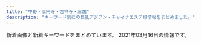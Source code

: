 ```yaml
---
title: "中野・高円寺・吉祥寺・三鷹"
description: "キーワード別にの巨乳アジアン・チャイナエステ嬢情報をまとめました。"
---
```


新着画像と新着キーワードをまとめています。
2021年03月16日の情報です。

<DmmAffiliateIns />
<KeywordTable
  shops={
    [
    {
        "keywords": {},
        "station": "JR\u837b\u7aaa\u99c5\u5357\u53e3",
        "img_links": [],
        "name": "Candle \uff5e\u30ad\u30e3\u30f3\u30c9\u30eb\uff5e",
        "url": "https://firelady.iest.info/"
    },
    {
        "img_links": [
            "https://su-rinpa.tokyo/wp-content/themes/este/img/top-img04.png",
            "https://su-rinpa.tokyo/wp-content/themes/este/img/tel.png",
            "https://su-rinpa.tokyo/wp-content/uploads/2019/11/satuysa.jpg",
            "https://su-rinpa.tokyo/wp-content/themes/este/img/top-img02.png",
            "https://su-rinpa.tokyo/wp-content/themes/este/img/3.jpg",
            "https://su-rinpa.tokyo/wp-content/themes/este/img/4.jpg",
            "https://su-rinpa.tokyo/wp-content/themes/este/img/2.jpg",
            "https://su-rinpa.tokyo/wp-content/uploads/2019/11/saaaaaaajksa.jpg",
            "https://su-rinpa.tokyo/wp-content/themes/este/img/tel01.png",
            "https://su-rinpa.tokyo/wp-content/uploads/2019/11/8sauika.jpg",
            "https://su-rinpa.tokyo/wp-content/themes/este/img/1.jpg",
            "https://su-rinpa.tokyo/wp-content/uploads/2019/11/8sakjhasasa.jpg",
            "https://su-rinpa.tokyo/wp-content/themes/este/img/top-img01.png"
        ],
        "name": "\u6c34\u6676\u5bae-\u3059\u3044\u3057\u3087\u3046\u304d\u3085\u3046-",
        "url": "https://su-rinpa.tokyo/",
        "keywords": {
            "D": 11,
            "E": 4
        },
        "station": "\u91ce\u65b9\u99c5\u5357\u53e3"
    },
    {
        "keywords": {
            "84": 22,
            "88": 22,
            "D": 22,
            "90": 22,
            "C": 10,
            "83": 10,
            "E": 44
        },
        "station": "JR\u5409\u7965\u5bfa\u99c5\u5317\u53e3",
        "img_links": [
            "http://flower.este.work/2/uploadimg/1605327663.jpg",
            "http://flower.este.work/2/uploadimg/1582955908.jpg",
            "http://flower.este.work/2/uploadimg/1582956078.jpg",
            "http://flower.este.work/road03.jpg",
            "http://flower.este.work/2/uploadimg/1605325806.jpg",
            "http://flower.este.work/2/uploadimg/1594008592.jpg",
            "http://flower.este.work/tel-c3a2f172a4364233cf4953ba8413cf3ce106683e214ac163f0bcec0a8d4147e4.png",
            "http://flower.este.work/road04.jpg",
            "http://flower.este.work/clock-5cc2bd5bcb7451b383ea47c700e43ebef3d82c1ed848c3d687cdd456fbe5589c.png",
            "http://flower.este.work/2/uploadimg/1605325605.jpg",
            "http://flower.este.work/2/uploadimg/1582956017.jpg",
            "http://flower.este.work/road02.jpg",
            "http://flower.este.work/road01.jpg",
            "http://flower.este.work/2/uploadimg/1588680350.jpg",
            "http://flower.este.work/2/uploadimg/1605325559.jpg"
        ],
        "url": "http://flower.este.work/",
        "name": "Flower"
    },
    {
        "keywords": {},
        "station": "JR\u4e09\u9df9\u99c5\u5317\u53e3",
        "img_links": [
            "https://mitaka-massage-misty.webnode.jp/_files/200001038-e79fee899d/\u770b\u677f\u30fb\u6a39\u6797.jpg",
            "https://d11bh4d8fhuq47.cloudfront.net/_system/skins/v12/50001411/img/lightlime/img_illustration.jpg",
            "https://mitaka-massage-misty.webnode.jp/_files/200001040-28de829df5/FullSizeR.jpg",
            "https://mitaka-massage-misty.webnode.jp/_files/200000027-9a1409b0ba/1\u4e09\u9df9\u30de\u30c3\u30b5\u30fc\u30b8.\u7f8e\u5973.jpg",
            "https://mitaka-massage-misty.webnode.jp/_files/200000153-7bb147da57/\u4e09\u9df9\u30de\u30c3\u30b5\u30fc\u30b8.\u7f8e\u4eba\u753b.jpg",
            "https://mitaka-massage-misty.webnode.jp/_files/200001042-6667567607/\u6a39\u6797\u30fb\u307f\u304d.jpg"
        ],
        "url": "https://www.misty-relax.com/",
        "name": "\u6a39\u6797"
    },
    {
        "name": "Cherry-\u30c1\u30a7\u30ea\u30fc-",
        "station": "\u4e95\u837b\u99c5\u5357\u53e3",
        "url": "http://relax-esthe.blue/",
        "keywords": {},
        "img_links": [
            "http://relax-esthe.blue/images/cg2.jpg",
            "http://relax-esthe.blue/images/bnr200.jpg",
            "http://relax-esthe.blue/images/cg3.jpg",
            "http://relax-esthe.blue/images/cg4.jpg",
            "http://relax-esthe.blue/images/s3.jpg",
            "http://relax-esthe.blue/images/s1.jpg",
            "http://relax-esthe.blue/images/s2.jpg",
            "http://relax-esthe.blue/images/mobile.jpg",
            "http://relax-esthe.blue/images/s5.jpg",
            "http://relax-esthe.blue/images/cg1.jpg"
        ]
    },
    {
        "url": "http://aes-heal.com/",
        "img_links": [],
        "name": "\u91d1\u306e\u6708",
        "keywords": {},
        "station": "\u4e0a\u77f3\u795e\u4e95\u99c5\u5317\u53e3"
    },
    {
        "url": "http://www.smamu.net/juno/",
        "name": "Juno\uff5e\u30b8\u30e5\u30ce\u30fc\uff5e",
        "station": "JR\u837b\u7aaa\u99c5\u5357\u53e3",
        "keywords": {},
        "img_links": [
            "http://www.smamu.net/juno/view_obj/p_head_top.png",
            "http://www.smamu.net/juno/view_obj/p_head_price.png",
            "http://www.smamu.net/juno/pc_schedule/photo/1602148966-1.jpg",
            "http://www.smamu.net/juno/pc_schedule/photo/1608191494-2.jpg",
            "http://www.smamu.net/juno/pc_schedule/photo/1597115329-2.jpg",
            "http://www.smamu.net/juno/view_obj/bottom_line_02.png",
            "http://www.smamu.net/juno/pc_schedule/photo/1597115329-1.jpg",
            "http://www.smamu.net/juno/pc_schedule/photo/1598442628-1.jpg",
            "http://www.smamu.net/juno/pc_schedule/photo/1602148966-2.jpg",
            "http://www.smamu.net/juno/news/photo/1598442872.jpg",
            "http://www.smamu.net/juno/pc_schedule/photo/m_noimage.jpg",
            "http://www.smamu.net/juno/view_obj/bn_top_mobile.jpg",
            "http://www.smamu.net/juno/pc_schedule/photo/1597028346-2.jpg",
            "http://www.smamu.net/juno/pc_schedule/photo/1597114489-2.jpg",
            "http://www.smamu.net/juno/pc_schedule/photo/1597028346-1.jpg",
            "http://www.smamu.net/juno/news/photo/news1597028346.jpg",
            "http://www.smamu.net/juno/view_obj/p_head_cast.png",
            "http://www.smamu.net/juno/pc_schedule/photo/1597053985-2.jpg",
            "http://www.smamu.net/juno/pc_schedule/photo/1597053985-1.jpg",
            "http://www.smamu.net/juno/view_obj/hd_top_newface.png",
            "http://www.smamu.net/juno/news/photo/news1602148966.jpg",
            "http://www.smamu.net/juno/news/photo/1597025414.jpg",
            "http://www.smamu.net/juno/pc_schedule/photo/1598442872-1.jpg",
            "http://www.smamu.net/juno/news/photo/1597114489.jpg",
            "http://www.smamu.net/juno/pc_schedule/photo/1597114489-1.jpg",
            "http://www.smamu.net/juno/news/photo/1598442628.jpg",
            "http://www.smamu.net/juno/view_obj/header_01.png",
            "http://www.smamu.net/juno/pc_schedule/photo/1608191494-1.jpg",
            "http://www.smamu.net/juno/pc_schedule/photo/1597025414-1.jpg",
            "http://www.smamu.net/juno/upload/20201217-165228satomi_s101.jpg",
            "http://www.smamu.net/juno/view_event/photo/news1597050580.jpg",
            "http://www.smamu.net/juno/news/photo/1597115329.jpg",
            "http://www.smamu.net/juno/view_event/photo/news1597051332.jpg",
            "http://www.smamu.net/juno/pc_schedule/photo/1597025414-2.jpg",
            "http://www.smamu.net/juno/view_event/photo/news1597032313.jpg",
            "http://www.smamu.net/juno/view_obj/p_head_profile.png",
            "http://www.smamu.net/juno/view_obj/hd_price_head.png",
            "http://www.smamu.net/juno/view_obj/bn_top_reserve.jpg",
            "http://www.smamu.net/juno/view_obj/hd_top_information.png",
            "http://www.smamu.net/juno/news/photo/news1597053985.jpg",
            "http://www.smamu.net/juno/news/photo/news1608191494.jpg"
        ]
    },
    {
        "img_links": [
            "https://nakano-mensesthe.com/icon/line.png",
            "https://nakano-mensesthe.com/room/esthe3.jpg",
            "https://nakano-mensesthe.com/staff/eri-l1.jpg",
            "https://nakano-mensesthe.com/staff/nana-s1.jpg",
            "https://nakano-mensesthe.com/button/home.png",
            "https://nakano-mensesthe.com/icon/twitter.png",
            "https://nakano-mensesthe.com/images/footer-l.png",
            "https://nakano-mensesthe.com/room/2.jpg",
            "https://nakano-mensesthe.com/2020/12/21/eri.jpg",
            "https://nakano-mensesthe.com/menu/blog.png",
            "https://nakano-mensesthe.com/staff/yuri-l1.jpg",
            "https://nakano-mensesthe.com/images/clear.png",
            "https://nakano-mensesthe.com/menu/friend.png",
            "https://nakano-mensesthe.com/images/header3.png",
            "https://nakano-mensesthe.com/room/4.jpg",
            "https://nakano-mensesthe.com/images/footer-r.png",
            "https://nakano-mensesthe.com/staff/yuri-s1.jpg",
            "https://nakano-mensesthe.com/room/esthe1.jpg",
            "https://nakano-mensesthe.com/menu/gallery.png",
            "https://nakano-mensesthe.com/button/blog.png",
            "https://nakano-mensesthe.com/icon/facebook.png",
            "https://nakano-mensesthe.com/images/main1.jpg",
            "https://nakano-mensesthe.com/staff/nana-l1.jpg",
            "https://nakano-mensesthe.com/link/mens-esthe.png",
            "https://nakano-mensesthe.com/room/8.jpg",
            "https://nakano-mensesthe.com/menu/info.png",
            "https://nakano-mensesthe.com/staff/aki-s1.jpg",
            "https://nakano-mensesthe.com/2019/08/31/1.jpg",
            "https://nakano-mensesthe.com/room/7.jpg",
            "https://nakano-mensesthe.com/button/staff.png",
            "https://nakano-mensesthe.com/menu/home.png",
            "https://nakano-mensesthe.com/room/1.jpg",
            "https://nakano-mensesthe.com/room/3.jpg",
            "https://nakano-mensesthe.com/icon/yelp.png",
            "https://nakano-mensesthe.com/staff/eri-s1.jpg",
            "https://nakano-mensesthe.com/2019/10/05/tenpo.jpg",
            "https://nakano-mensesthe.com/images/main-sp.jpg",
            "https://nakano-mensesthe.com/staff/aki-l1.jpg",
            "https://nakano-mensesthe.com/room/esthe2.jpg"
        ],
        "keywords": {},
        "name": "\u6574\u4f53\u697d",
        "url": "https://nakano-mensesthe.com/",
        "station": "\u65b0\u4e2d\u91ce\u99c54\u756a\u51fa\u53e3"
    },
    {
        "keywords": {
            "C": 7
        },
        "name": "Angel\u30fb\u30a8\u30f3\u30b8\u30a7\u30eb",
        "img_links": [
            "http://k-angel.info/images/flash1.jpg",
            "http://k-angel.info/images/r4.jpg",
            "http://k-angel.info/images/r6.jpg",
            "http://k-angel.info/images/g2.jpg",
            "http://k-angel.info/images/nana.jpg",
            "http://k-angel.info/images/g04.jpg",
            "http://k-angel.info/images/g0.jpg",
            "http://k-angel.info/images/r3.jpg",
            "http://k-angel.info/images/zi_staff.png",
            "http://k-angel.info/images/r5.jpg",
            "http://k-angel.info/images/a5.jpg",
            "http://k-angel.info/images/g06.jpg",
            "http://k-angel.info/images/g5.jpg",
            "http://k-angel.info/images/r2.jpg",
            "http://k-angel.info/images/g01.jpg",
            "http://k-angel.info/images/flash.jpg",
            "http://k-angel.info/images/r1.jpg"
        ],
        "station": "JR\u9ad8\u5186\u5bfa\u99c5\u5317\u53e3",
        "url": "http://k-angel.info/"
    },
    {
        "keywords": {},
        "name": "\u521d\u604b",
        "station": "JR\u9ad8\u5186\u5bfa\u99c5\u5317\u53e3",
        "url": "http://www.hanabira.work/",
        "img_links": [
            "http://www.hanabira.work/img/images/nav_01.png",
            "http://www.hanabira.work/img/images/nav_05.png",
            "http://www.hanabira.work/img/01.jpg",
            "http://www.hanabira.work/img/03.jpg",
            "http://www.hanabira.work/img/02.jpg",
            "http://www.hanabira.work/img/images/nav_02.png",
            "http://www.hanabira.work/img/images/nav_04.png",
            "http://www.hanabira.work/img/images/nav_03.png",
            "http://www.hanabira.work/img/images/nav_06.png"
        ]
    },
    {
        "name": "\u4e21\u53ea\u732b\u30fb\u30ea\u30e3\u30f3\u30c1\u30fc\u30e2\u30fc",
        "keywords": {},
        "url": "http://twocats.jps.mn/",
        "station": "JR\u963f\u4f50\u30f6\u8c37\u99c5\u5357\u53e3",
        "img_links": []
    },
    {
        "station": "\u4e2d\u91ce\u5742\u4e0a\u99c5A1\u53e3",
        "img_links": [
            "http://suityuka.info/img/miki1.jpg",
            "http://www.suityuka.info/images/m03.jpg",
            "http://www.suityuka.info/images/m02.jpg",
            "http://suityuka.info/images/m03.jpg",
            "http://suityuka.info/images/m04.jpg",
            "http://www.suityuka.info/img/miho1.jpg",
            "http://suityuka.info/i/images/yuri1.jpg",
            "http://www.suityuka.info/i/images/yuri1.jpg",
            "http://www.suityuka.info/images/m04.jpg",
            "http://suityuka.info/images/m02.jpg",
            "http://suityuka.info/i/gals/miki1.jpg",
            "http://www.suityuka.info/img/yuri1.jpg",
            "http://suityuka.info/i/gals/rumi1.jpg",
            "http://suityuka.info/i/gals/miho1.jpg",
            "http://suityuka.info/img/mihoi1.jpg",
            "http://suityuka.info/i/gals/yuri1.jpg",
            "http://www.suityuka.info/img/miki1.jpg",
            "http://suityuka.info/img/yuri1.jpg",
            "http://suityuka.info/img/miho1.jpg",
            "http://suityuka.info/img/rumi1.jpg"
        ],
        "url": "http://suityuka.info/",
        "name": "\u6c34\u4e2d\u82b1",
        "keywords": {
            "85": 2,
            "88": 6,
            "89": 6
        }
    },
    {
        "url": "http://zeanfio.tokyo/",
        "station": "JR\u5409\u7965\u5bfa\u99c5\u5317\u53e3",
        "keywords": {
            "E": 1,
            "85": 1,
            "D": 6,
            "86": 5
        },
        "img_links": [
            "http://zeanfio.tokyo/picture/face_bj1.png",
            "http://zeanfio.tokyo/picture/room1.jpg",
            "http://zeanfio.tokyo/uploads/200525/1-2005251AZ0391.jpg",
            "http://zeanfio.tokyo/picture/face.jpg",
            "http://zeanfio.tokyo/picture/s_staff.png",
            "http://zeanfio.tokyo/uploads/200826/1-200R6123K2943.jpg",
            "http://zeanfio.tokyo/uploads/200526/1-2005260T929410.jpg",
            "http://zeanfio.tokyo/uploads/200613/1-20061313545XI.jpg",
            "http://zeanfio.tokyo/picture/room2.jpg",
            "http://zeanfio.tokyo/uploads/200826/1-200R6123J3U4.jpg",
            "http://zeanfio.tokyo/uploads/200826/1-200R61240062U.jpg",
            "http://zeanfio.tokyo/picture/room3.jpg",
            "http://zeanfio.tokyo/picture/news.jpg",
            "http://zeanfio.tokyo/uploads/200826/1-200R612401XN.jpg",
            "http://zeanfio.tokyo/uploads/200826/1-200R612391O57.jpg",
            "http://zeanfio.tokyo/uploads/200826/1-200R612392D44.jpg",
            "http://zeanfio.tokyo/uploads/200615/1-200615130103941.jpg",
            "http://zeanfio.tokyo/picture/top.jpg",
            "http://zeanfio.tokyo/uploads/200826/1-200R612410XQ.jpg",
            "http://zeanfio.tokyo/uploads/200826/1-200R61240505J.jpg",
            "http://zeanfio.tokyo/picture/room4.jpg",
            "http://zeanfio.tokyo/picture/pick.jpg"
        ],
        "name": "\u611b\u306e\u6d77"
    },
    {
        "keywords": {},
        "name": "\u6c34\u8272",
        "img_links": [
            "http://www.e-himawari.work/img/riri1.jpg",
            "http://www.e-himawari.work/img/yui1.jpg",
            "http://www.e-himawari.work/images/9.jpg",
            "http://www.e-himawari.work/images/mobile.jpg",
            "http://www.e-himawari.work/images/1.jpg",
            "http://www.e-himawari.work/img/ayumi1.jpg",
            "http://www.e-himawari.work/images/4.jpg",
            "http://www.e-himawari.work/img/yuyu1.jpg",
            "http://www.e-himawari.work/images/news.jpg",
            "http://www.e-himawari.work/img/rara2.jpg",
            "http://www.e-himawari.work/img/rina1.jpg",
            "http://www.e-himawari.work/images/ta.jpg",
            "http://www.e-himawari.work/images/rec2.jpg",
            "http://www.e-himawari.work/img/koko1.jpg",
            "http://www.e-himawari.work/images/rec1.jpg",
            "http://www.e-himawari.work/images/interior_t.jpg",
            "http://www.e-himawari.work/images/14.jpg",
            "http://www.e-himawari.work/images/2.jpg",
            "http://www.e-himawari.work/images/tel.jpg",
            "http://www.e-himawari.work/img/riri2.jpg",
            "http://www.e-himawari.work/images/int2.jpg",
            "http://www.e-himawari.work/images/5.jpg",
            "http://www.e-himawari.work/img/miyu1.jpg",
            "http://www.e-himawari.work/images/sys.jpg",
            "http://www.e-himawari.work/images/12.jpg",
            "http://www.e-himawari.work/img/mika1.jpg",
            "http://www.e-himawari.work/images/head.jpg",
            "http://www.e-himawari.work/images/7.jpg",
            "http://www.e-himawari.work/img/aki1.jpg",
            "http://www.e-himawari.work/img/kina1.jpg",
            "http://www.e-himawari.work/images/13.jpg",
            "http://www.e-himawari.work/images/staff_t.jpg",
            "http://www.e-himawari.work/img/rara1.jpg",
            "http://www.e-himawari.work/images/8.jpg",
            "http://www.e-himawari.work/images/int1.jpg",
            "http://www.e-himawari.work/images/up.png",
            "http://www.e-himawari.work/images/6.jpg",
            "http://www.e-himawari.work/img/mika2.jpg",
            "http://www.e-himawari.work/img/yuna1.jpg",
            "http://www.e-himawari.work/images/3.jpg"
        ],
        "url": "http://www.e-himawari.work/",
        "station": "JR\u837b\u7aaa\u99c5\u5357\u53e3"
    },
    {
        "station": "JR\u4e2d\u91ce\u99c5\u5317\u53e3",
        "url": "https://yu-rinpa.tokyo/",
        "keywords": {
            "D": 17,
            "C": 4
        },
        "name": "\u30e6\u30a6\u30a2\u30f3\u30c9\u30df\u30fc",
        "img_links": [
            "https://yu-rinpa.tokyo/wp-content/themes/este/img/top-img01.png",
            "https://yu-rinpa.tokyo/wp-content/themes/este/img/4.jpg",
            "https://yu-rinpa.tokyo/wp-content/uploads/2019/06/1sahuishjasa.jpg",
            "https://yu-rinpa.tokyo/wp-content/themes/este/img/tel01.png",
            "https://yu-rinpa.tokyo/wp-content/themes/este/img/top-img02.png",
            "https://yu-rinpa.tokyo/wp-content/themes/este/img/3.jpg",
            "https://yu-rinpa.tokyo/wp-content/themes/este/img/top-img03.png",
            "https://yu-rinpa.tokyo/wp-content/uploads/2019/06/1sahioaja.jpg",
            "https://yu-rinpa.tokyo/wp-content/themes/este/img/1.jpg",
            "https://yu-rinpa.tokyo/wp-content/themes/este/img/top-img04.png",
            "https://yu-rinpa.tokyo/wp-content/themes/este/img/2.jpg",
            "https://yu-rinpa.tokyo/wp-content/uploads/2019/06/1saihoaujaa.jpg",
            "https://yu-rinpa.tokyo/wp-content/uploads/2018/12/warestd78.jpg",
            "https://yu-rinpa.tokyo/wp-content/uploads/2018/12/4388fd7381a30d84934c3516c70a269a.jpg",
            "https://yu-rinpa.tokyo/wp-content/themes/este/img/tel.png",
            "https://yu-rinpa.tokyo/wp-content/uploads/2019/06/3shiaosja.jpg"
        ]
    },
    {
        "keywords": {
            "E": 8
        },
        "url": "https://seitai.tokyo/",
        "img_links": [
            "https://seitai.tokyo/wp-content/themes/este/img/3.jpg",
            "https://seitai.tokyo/wp-content/themes/este/img/tel02.png",
            "https://seitai.tokyo/wp-content/themes/este/img/4.jpg",
            "https://seitai.tokyo/wp-content/themes/este/img/tel_footer.png",
            "https://seitai.tokyo/wp-content/themes/este/img/7.jpg",
            "https://seitai.tokyo/wp-content/themes/este/img/5.jpg",
            "https://seitai.tokyo/wp-content/themes/este/img/top-img01.png",
            "https://seitai.tokyo/wp-content/themes/este/img/tel_header.png",
            "https://seitai.tokyo/wp-content/uploads/2020/01/sacggihuojpa.jpg",
            "https://seitai.tokyo/wp-content/themes/este/img/tel.png",
            "https://seitai.tokyo/wp-content/themes/este/img/top-img03a.png",
            "https://seitai.tokyo/wp-content/themes/este/img/6.jpg",
            "https://seitai.tokyo/wp-content/themes/este/img/top-img05.png",
            "https://seitai.tokyo/wp-content/themes/este/img/2.jpg",
            "https://seitai.tokyo/wp-content/themes/este/img/top-img02.png",
            "https://seitai.tokyo/wp-content/themes/este/img/top-img04.png",
            "https://seitai.tokyo/wp-content/uploads/2020/01/sertdyfugihoa1.jpg",
            "https://seitai.tokyo/wp-content/themes/este/img/8.jpg",
            "https://seitai.tokyo/wp-content/themes/este/img/1.jpg"
        ],
        "station": "\u65b0\u9ad8\u5186\u5bfa\u99c52\u756a\u51fa\u53e3",
        "name": "\u6e05\u6574\u4f53"
    },
    {
        "url": "http://www.aroma-rosa.info/",
        "img_links": [
            "http://www.aroma-rosa.info/images/rsubt1.png",
            "http://www.aroma-rosa.info/files/006-03.jpg",
            "http://www.aroma-rosa.info/files/016-03.jpg",
            "http://www.aroma-rosa.info/files/002-03.jpg",
            "http://www.aroma-rosa.info/files/013-02.jpg",
            "http://www.aroma-rosa.info/images/m6.jpg",
            "http://www.aroma-rosa.info/files/014.jpg",
            "http://www.aroma-rosa.info/files/014-02.jpg",
            "http://www.aroma-rosa.info/files/013-03.jpg",
            "http://www.aroma-rosa.info/files/005.jpg",
            "http://www.aroma-rosa.info/images/rsubt5.png",
            "http://www.aroma-rosa.info/files/006-02.jpg",
            "http://www.aroma-rosa.info/images/m1.jpg",
            "http://www.aroma-rosa.info/images/tel2.png",
            "http://www.aroma-rosa.info/files/013.jpg",
            "http://www.aroma-rosa.info/files/005-02.jpg",
            "http://www.aroma-rosa.info/images/rsubt4.png",
            "http://www.aroma-rosa.info/files/002-02.jpg",
            "http://www.aroma-rosa.info/files/002.jpg",
            "http://www.aroma-rosa.info/images/b-online.png",
            "http://www.aroma-rosa.info/files/015-03.jpg",
            "http://www.aroma-rosa.info/files/003-03.jpg",
            "http://www.aroma-rosa.info/images/m2.jpg",
            "http://www.aroma-rosa.info/images/m3.jpg",
            "http://www.aroma-rosa.info/files/008-02.jpg",
            "http://www.aroma-rosa.info/images/rsubt3.png",
            "http://www.aroma-rosa.info/files/005-03.jpg",
            "http://www.aroma-rosa.info/files/016-02.jpg",
            "http://www.aroma-rosa.info/files/008.jpg",
            "http://www.aroma-rosa.info/files/006.jpg",
            "http://www.aroma-rosa.info/images/slider-img001.jpg",
            "http://www.aroma-rosa.info/files/004.jpg",
            "http://www.aroma-rosa.info/files/008-03.jpg",
            "http://www.aroma-rosa.info/files/015.jpg",
            "http://www.aroma-rosa.info/files/004-03.jpg",
            "http://www.aroma-rosa.info/images/rsubt6.png",
            "http://www.aroma-rosa.info/images/m4.jpg",
            "http://www.aroma-rosa.info/files/004-02.jpg",
            "http://www.aroma-rosa.info/files/015-02.jpg",
            "http://www.aroma-rosa.info/files/003-02.jpg",
            "http://www.aroma-rosa.info/images/rsubt2.png",
            "http://www.aroma-rosa.info/images/b-tel.png",
            "http://www.aroma-rosa.info/files/016.jpg",
            "http://www.aroma-rosa.info/files/014-03.jpg",
            "http://www.aroma-rosa.info/images/slider-img002.jpg",
            "http://www.aroma-rosa.info/images/rsubt7.png",
            "http://www.aroma-rosa.info/files/003.jpg"
        ],
        "name": "\u30ed\u30fc\u30b6",
        "station": "JR\u837b\u7aaa\u99c5\u897f\u53e3",
        "keywords": {
            "84": 8,
            "86": 8,
            "87": 32,
            "88": 8,
            "C": 24,
            "D": 56,
            "85": 24
        }
    },
    {
        "url": "http://sei-ren.work/",
        "keywords": {},
        "station": "JR\u897f\u837b\u7aaa\u99c5\u5317\u53e3",
        "name": "\u6e05\u604b \uff5e\u305b\u3044\u308c\u3093\uff5e",
        "img_links": [
            "http://sei-ren.work/sp/images/sys4.png",
            "http://sei-ren.work/images/head.jpg",
            "http://sei-ren.work/sp/img/moe1.png",
            "http://sei-ren.work/images/news.jpg",
            "http://sei-ren.work/images/int1.jpg",
            "http://sei-ren.work/sp/images/s2.jpg",
            "http://sei-ren.work/sp/images/ac1.jpg",
            "http://sei-ren.work/sp/images/newsb.png",
            "http://sei-ren.work/sp/staff/riri.jpg",
            "http://sei-ren.work/sp/images/sys2.jpg",
            "http://sei-ren.work/staff/moe.jpg",
            "http://sei-ren.work/sp/images/int2.png",
            "http://sei-ren.work/img/sizuka1.png",
            "http://sei-ren.work/sp/images/rec.jpg",
            "http://sei-ren.work/images/b1.jpg",
            "http://sei-ren.work/sp/menu/staff.jpg",
            "http://sei-ren.work/sp/images/sys1.jpg",
            "http://sei-ren.work/staff/haru.jpg",
            "http://sei-ren.work/sp/images/e1.jpg",
            "http://sei-ren.work/staff/riri.jpg",
            "http://sei-ren.work/images/sm.jpg",
            "http://sei-ren.work/sp/images/e2.jpg",
            "http://sei-ren.work/images/tg.jpg",
            "http://sei-ren.work/sp/img/sizuka1.png",
            "http://sei-ren.work/sp/images/tel.jpg",
            "http://sei-ren.work/sp/images/e4.jpg",
            "http://sei-ren.work/sp/images/head.jpg",
            "http://sei-ren.work/sp/images/footer.png",
            "http://sei-ren.work/sp/menu/sisu.jpg",
            "http://sei-ren.work/img/moe1.png",
            "http://sei-ren.work/images/interior_t.jpg",
            "http://sei-ren.work/sp/menu/interior.jpg",
            "http://sei-ren.work/images/sys4.jpg",
            "http://sei-ren.work/sp/staff/moe.jpg",
            "http://sei-ren.work/sp/images/e5.jpg",
            "http://sei-ren.work/staff/sizuka.jpg",
            "http://sei-ren.work/sp/staff/sizuka.jpg",
            "http://sei-ren.work/images/sys2.jpg",
            "http://sei-ren.work/images/rec.jpg",
            "http://sei-ren.work/images/staff_t.jpg",
            "http://sei-ren.work/images/b2.jpg",
            "http://sei-ren.work/sp/images/topgirl.jpg",
            "http://sei-ren.work/sp/images/int1.jpg",
            "http://sei-ren.work/images/b3.jpg",
            "http://sei-ren.work/sp/img/riri1.png",
            "http://sei-ren.work/sp/images/interior_t.jpg",
            "http://sei-ren.work/sp/images/news.jpg",
            "http://sei-ren.work/sp/images/sisu1.png",
            "http://sei-ren.work/sp/images/s3.jpg",
            "http://sei-ren.work/img/riri1.png",
            "http://sei-ren.work/images/sys1.jpg",
            "http://sei-ren.work/sp/images/sys3.jpg",
            "http://sei-ren.work/sp/images/sisu_t.jpg",
            "http://sei-ren.work/sp/images/staff_t.jpg",
            "http://sei-ren.work/sp/images/e6.jpg",
            "http://sei-ren.work/images/sys3.jpg",
            "http://sei-ren.work/sp/img/haru1.png",
            "http://sei-ren.work/img/haru1.png",
            "http://sei-ren.work/sp/menu/top.jpg",
            "http://sei-ren.work/sp/staff/haru.jpg",
            "http://sei-ren.work/sp/images/s4.jpg",
            "http://sei-ren.work/images/int2.jpg",
            "http://sei-ren.work/sp/images/e3.jpg"
        ]
    },
    {
        "keywords": {},
        "img_links": [],
        "name": "\u30bd\u30d7\u30e9\u30ce",
        "station": "JR\u837b\u7aaa\u99c5\u5357\u53e3",
        "url": "https://x-aroma.com/"
    },
    {
        "img_links": [
            "http://fureai-massage.info/i/img/r2.jpg",
            "http://fureai-massage.info/img/botton.jpg",
            "http://fureai-massage.info/i/img/acc2.jpg",
            "http://fureai-massage.info/i/img/acc1.jpg",
            "http://fureai-massage.info/i/img/r1.jpg",
            "http://fureai-massage.info/i/img/r4.jpg",
            "http://fureai-massage.info/i/img/st4.jpg",
            "http://fureai-massage.info/img/st4.jpg",
            "http://fureai-massage.info/i/img/st7.jpg",
            "http://fureai-massage.info/i/img/st6.jpg",
            "http://fureai-massage.info/img/st7.jpg",
            "http://fureai-massage.info/i/img/st2.jpg",
            "http://fureai-massage.info/img/acc1.jpg",
            "http://fureai-massage.info/i/img/acc3.jpg",
            "http://fureai-massage.info/img/acc2.jpg",
            "http://fureai-massage.info/img/st6.jpg",
            "http://fureai-massage.info/img/st2.jpg",
            "http://fureai-massage.info/img/st28.jpg",
            "http://fureai-massage.info/i/img/acc4.jpg",
            "http://fureai-massage.info/i/img/st28.jpg",
            "http://fureai-massage.info/img/fla.jpg",
            "http://fureai-massage.info/img/mo.png",
            "http://fureai-massage.info/img/acc4.jpg",
            "http://fureai-massage.info/i/img/r3.jpg",
            "http://fureai-massage.info/img/acc3.jpg"
        ],
        "name": "\u3075\u308c\u3042\u3044",
        "url": "http://fureai-massage.info/",
        "keywords": {
            "D": 6,
            "84": 2,
            "E": 2,
            "85": 6,
            "86": 2,
            "C": 9
        },
        "station": "JR\u4e2d\u91ce\u99c5\u5317\u53e3"
    },
    {
        "keywords": {
            "C": 2,
            "\u30bb\u30af\u30b7\u30fc": 3,
            "87": 1,
            "85": 1,
            "86": 2,
            "D": 2
        },
        "station": "JR\u837b\u7aaa\u99c5\u5357\u53e3",
        "img_links": [
            "http://lacure.oks.bz/photos/sites/19/2021/01/2021011112443789.jpg",
            "http://lacure.oks.bz/photos/sites/19/2021/01/2021011112261516.jpg",
            "http://lacure.oks.bz/photos/sites/19/2021/01/2021011112261964.jpg",
            "http://lacure.oks.bz/photos/sites/19/2021/01/2021011112261794.jpg",
            "http://lacure.oks.bz/photos/sites/19/2021/01/2021011112261830.jpg",
            "http://lacure.oks.bz/photos/sites/19/2021/01/2021011112261455.jpg",
            "http://lacure.oks.bz/images/m3.jpg",
            "http://lacure.oks.bz/images/top.jpg",
            "http://lacure.oks.bz/images/s_staff.png",
            "http://lacure.oks.bz/photos/sites/19/2021/01/202101111226158.jpg",
            "http://lacure.oks.bz/photos/sites/19/2017/06/staff1-e1523757806454.jpg",
            "http://lacure.oks.bz/photos/sites/19/2021/01/2021011112394134.jpg",
            "http://lacure.oks.bz/images/face.jpg",
            "http://lacure.oks.bz/photos/sites/19/2021/01/202101111226185.jpg",
            "http://lacure.oks.bz/photos/sites/19/2021/01/2021011112261714.jpg",
            "http://lacure.oks.bz/images/room1.jpg",
            "http://lacure.oks.bz/photos/sites/19/2021/01/2021011112261438.jpg",
            "http://lacure.oks.bz/images/m2.jpg",
            "http://lacure.oks.bz/images/mobile.jpg",
            "http://lacure.oks.bz/images/face_bj1.png",
            "http://lacure.oks.bz/photos/sites/19/2021/01/2021011112261995.jpg",
            "http://lacure.oks.bz/images/1.jpg",
            "http://lacure.oks.bz/photos/sites/19/2021/01/2021010611082189.jpg",
            "http://lacure.oks.bz/images/m4.jpg",
            "http://lacure.oks.bz/photos/sites/19/2019/02/2019021111235740-e1549851847368.jpg",
            "http://lacure.oks.bz/images/room3.jpg",
            "http://lacure.oks.bz/photos/sites/19/2021/01/2021011112261833.jpg",
            "http://lacure.oks.bz/photos/sites/19/2021/01/2021011112393578.jpg",
            "http://lacure.oks.bz/images/news.jpg",
            "http://lacure.oks.bz/photos/sites/19/2021/01/2021011112261593.jpg",
            "http://lacure.oks.bz/images/m1.jpg",
            "http://lacure.oks.bz/images/room2.jpg",
            "http://lacure.oks.bz/images/pick.jpg",
            "http://lacure.oks.bz/photos/sites/19/2021/01/2021011112261781.jpg",
            "http://lacure.oks.bz/photos/sites/19/2020/06/2020062110315080.jpg",
            "http://lacure.oks.bz/images/room4.jpg"
        ],
        "url": "http://lacure.oks.bz/",
        "name": "\u30e9\u30ad\u30e5\u30a2"
    },
    {
        "url": "http://yumi-haru.work/",
        "station": "JR\u4e2d\u91ce\u99c5\u5357\u53e3",
        "keywords": {
            "86": 3,
            "88": 4,
            "D": 2,
            "87": 2
        },
        "name": "\u3086\u307f\u306e\u306f\u308b",
        "img_links": [
            "http://yumi-haru.work/sp/img/tit.jpg",
            "http://yumi-haru.work/sp/img/cam.jpg",
            "http://yumi-haru.work/sp/img/s3.jpg",
            "http://yumi-haru.work/sp/img/tel2.jpg",
            "http://yumi-haru.work/sp/img/info.jpg",
            "http://yumi-haru.work/sp/img/tel.jpg",
            "http://yumi-haru.work/img/nos.jpg",
            "http://yumi-haru.work/img/mo.png",
            "http://yumi-haru.work/sp/img/t-o.jpg",
            "http://yumi-haru.work/sp/img/s8.jpg",
            "http://yumi-haru.work/sp/img/t-a.jpg",
            "http://yumi-haru.work/sp/img/sys.jpg",
            "http://yumi-haru.work/sp/img/s4.jpg",
            "http://yumi-haru.work/img/th.png",
            "http://yumi-haru.work/sp/img/pic.jpg",
            "http://yumi-haru.work/img/s8.jpg",
            "http://yumi-haru.work/sp/img/t-t.jpg",
            "http://yumi-haru.work/img/s2.jpg",
            "http://yumi-haru.work/sp/img/sta7.jpg",
            "http://yumi-haru.work/img/bb.png",
            "http://yumi-haru.work/sp/img/s7.jpg",
            "http://yumi-haru.work/sp/img/botton.jpg",
            "http://yumi-haru.work/img/s7.jpg",
            "http://yumi-haru.work/img/acc.jpg",
            "http://yumi-haru.work/img/s4.jpg",
            "http://yumi-haru.work/img/sta8.jpg",
            "http://yumi-haru.work/sp/img/time.jpg",
            "http://yumi-haru.work/sp/img/add.jpg",
            "http://yumi-haru.work/img/s3.jpg",
            "http://yumi-haru.work/img/sta3.jpg",
            "http://yumi-haru.work/sp/img/sta8.jpg",
            "http://yumi-haru.work/sp/img/acc.jpg",
            "http://yumi-haru.work/sp/img/sta4.jpg",
            "http://yumi-haru.work/sp/img/pc.jpg",
            "http://yumi-haru.work/img/sta4.jpg",
            "http://yumi-haru.work/img/top2.png",
            "http://yumi-haru.work/img/sta7.jpg",
            "http://yumi-haru.work/sp/img/t-r.jpg",
            "http://yumi-haru.work/sp/img/t-s.jpg"
        ]
    },
    {
        "url": "http://www.es-selene.link/",
        "img_links": [
            "http://www.es-selene.link/images/ac2.png",
            "http://www.es-selene.link/sp/img/yuki1.jpg",
            "http://www.es-selene.link/sp/staff/yuki.jpg",
            "http://www.es-selene.link/sp/images/rec1.jpg",
            "http://www.es-selene.link/img/sora1.jpg",
            "http://www.es-selene.link/images/sys2.png",
            "http://www.es-selene.link/sp/images/tel.jpg",
            "http://www.es-selene.link/sp/staff/miki.jpg",
            "http://www.es-selene.link/sp/images/sys5.jpg",
            "http://www.es-selene.link/sp/images/int2.jpg",
            "http://www.es-selene.link/sp/images/newsb.jpg",
            "http://www.es-selene.link/sp/menu/top.jpg",
            "http://www.es-selene.link/images/news.jpg",
            "http://www.es-selene.link/sp/images/staff_t.jpg",
            "http://www.es-selene.link/sp/staff/ena.jpg",
            "http://www.es-selene.link/sp/menu/interior.jpg",
            "http://www.es-selene.link/images/ac1.png",
            "http://www.es-selene.link/sp/img/yui1.jpg",
            "http://www.es-selene.link/sp/images/sys4.jpg",
            "http://www.es-selene.link/images/koko_200x40.png",
            "http://www.es-selene.link/sp/images/int1.jpg",
            "http://www.es-selene.link/sp/images/ameba.jpg",
            "http://www.es-selene.link/staff/sora.jpg",
            "http://www.es-selene.link/images/line.png",
            "http://www.es-selene.link/img/aris1.jpg",
            "http://www.es-selene.link/img/yui1.jpg",
            "http://www.es-selene.link/sp/staff/aris.jpg",
            "http://www.es-selene.link/staff/yui.jpg",
            "http://www.es-selene.link/sp/images/sys2.jpg",
            "http://www.es-selene.link/images/sm.jpg",
            "http://www.es-selene.link/sp/images/rec2.jpg",
            "http://www.es-selene.link/sp/images/news_t.jpg",
            "http://www.es-selene.link/img/miki1.jpg",
            "http://www.es-selene.link/sp/menu/staff.jpg",
            "http://www.es-selene.link/images/staff_t.png",
            "http://www.es-selene.link/sp/img/sora1.jpg",
            "http://www.es-selene.link/staff/aris.jpg",
            "http://www.es-selene.link/images/mobile.jpg",
            "http://www.es-selene.link/sp/images/sisu_t.jpg",
            "http://www.es-selene.link/sp/images/ac2.jpg",
            "http://www.es-selene.link/sp/img/ena1.jpg",
            "http://www.es-selene.link/sp/images/footer.jpg",
            "http://www.es-selene.link/images/sys1.png",
            "http://www.es-selene.link/sp/images/top.jpg",
            "http://www.es-selene.link/sp/img/miki1.jpg",
            "http://www.es-selene.link/sp/images/sys1.jpg",
            "http://www.es-selene.link/img/yuki1.jpg",
            "http://www.es-selene.link/images/int1.png",
            "http://www.es-selene.link/sp/images/sys3.jpg",
            "http://www.es-selene.link/sp/staff/sora.jpg",
            "http://www.es-selene.link/staff/ena.jpg",
            "http://www.es-selene.link/sp/images/head.jpg",
            "http://www.es-selene.link/sp/images/time.jpg",
            "http://www.es-selene.link/images/int2.png",
            "http://www.es-selene.link/staff/yuki.jpg",
            "http://www.es-selene.link/img/ena1.jpg",
            "http://www.es-selene.link/images/head.jpg",
            "http://www.es-selene.link/images/interior_t.png",
            "http://www.es-selene.link/sp/img/aris1.jpg",
            "http://www.es-selene.link/sp/images/ac1.jpg",
            "http://www.es-selene.link/sp/images/pc.jpg",
            "http://www.es-selene.link/sp/staff/yui.jpg",
            "http://www.es-selene.link/staff/miki.jpg",
            "http://www.es-selene.link/sp/images/interior_t.jpg"
        ],
        "keywords": {},
        "name": "Selene*\u30bb\u30ec\u30fc\u30cd",
        "station": "JR\u6771\u4e2d\u91ce\u99c5\u6771\u53e3"
    },
    {
        "name": "CUTE",
        "station": "\u65b9\u5357\u753a\u99c52\u756a\u51fa\u53e3",
        "keywords": {},
        "url": "https://cc-relax.com/",
        "img_links": []
    },
    {
        "url": "https://pureheart.tokyo/",
        "station": "JR\u837b\u7aaa\u99c5\u5317\u53e3",
        "name": "Pure Heart",
        "img_links": [
            "https://pureheart.tokyo/sites/default/files/pictures/2018-06/aya_001.jpg",
            "https://pureheart.tokyo/sites/default/files/pictures/2021-02/rio_001_0.jpg",
            "https://pureheart.tokyo/sites/default/files/pictures/2018-12/shizuka_001_2.jpg",
            "https://pureheart.tokyo/sites/default/files/pictures/2019-05/44D9B271-E871-4A0F-B72E-7C8385588897.jpeg",
            "https://pureheart.tokyo/sites/default/files/pictures/2018-06/noa_001.jpg",
            "https://pureheart.tokyo/sites/default/files/inline-images/PA311701.jpg",
            "https://pureheart.tokyo/sites/default/files/styles/large/public/pictures/2021-02/rio_001_0.jpg",
            "https://pureheart.tokyo/sites/default/files/pictures/2020-06/riri_001.jpg",
            "https://pureheart.tokyo/sites/default/files/pictures/2018-06/ran_001.jpg",
            "https://pureheart.tokyo/sites/default/files/pictures/2021-01/rize_004_1.jpg",
            "https://pureheart.tokyo/sites/default/files/pictures/2020-04/erina_005.jpg",
            "https://pureheart.tokyo/sites/default/files/inline-images/PA311702.jpg",
            "https://pureheart.tokyo/sites/default/files/pictures/2018-09/miyuki_002_0.jpg",
            "https://pureheart.tokyo/sites/default/files/pictures/2018-06/emi_001.jpg",
            "https://pureheart.tokyo/sites/default/files/pictures/2018-06/serina_001.jpg",
            "https://pureheart.tokyo/sites/default/files/pictures/2020-04/ai_003.jpg"
        ],
        "keywords": {
            "F": 1,
            "\u304a\u3063\u3071\u3044": 1,
            "\u5de8\u4e73": 1,
            "\u4e73": 1,
            "\u30bb\u30af\u30b7\u30fc": 1
        }
    },
    {
        "keywords": {
            "86": 8,
            "C": 12,
            "D": 12,
            "85": 8,
            "87": 8
        },
        "station": "\u6771\u9ad8\u5186\u5bfa\u99c5",
        "name": "\u30ea\u30e9\u30af\u30bc\u30fc\u30b7\u30e7\u30f3\u83ef",
        "img_links": [
            "http://www.relaxation-hana.xyz/files/007-02.jpg",
            "http://www.relaxation-hana.xyz/files/008-03.jpg",
            "http://www.relaxation-hana.xyz/files/001.jpg",
            "http://www.relaxation-hana.xyz/files/007.jpg",
            "http://www.relaxation-hana.xyz/files/001-02.jpg",
            "http://www.relaxation-hana.xyz/files/004.jpg",
            "http://www.relaxation-hana.xyz/files/008.jpg",
            "http://www.relaxation-hana.xyz/images/icon_top.png",
            "http://www.relaxation-hana.xyz/files/001-03.jpg",
            "http://www.relaxation-hana.xyz/files/008-02.jpg",
            "http://www.relaxation-hana.xyz/files/004-03.jpg",
            "http://www.relaxation-hana.xyz/images/icon_tel.png",
            "http://www.relaxation-hana.xyz/files/006.jpg",
            "http://www.relaxation-hana.xyz/images/mainImg_sub.jpg",
            "http://www.relaxation-hana.xyz/images/icon_staff.png",
            "http://www.relaxation-hana.xyz/files/005.jpg",
            "http://www.relaxation-hana.xyz/files/006-02.jpg",
            "http://www.relaxation-hana.xyz/images/icon_info.png",
            "http://www.relaxation-hana.xyz/files/005-03.jpg",
            "http://www.relaxation-hana.xyz/files/006-03.jpg",
            "http://www.relaxation-hana.xyz/images/index_sm.png",
            "http://www.relaxation-hana.xyz/files/007-03.jpg",
            "http://www.relaxation-hana.xyz/images/btn2.png",
            "http://www.relaxation-hana.xyz/files/004-02.jpg",
            "http://www.relaxation-hana.xyz/files/005-02.jpg"
        ],
        "url": "http://www.relaxation-hana.xyz/"
    },
    {
        "station": "JR\u837b\u7aaa\u99c5\u5317\u53e3",
        "img_links": [
            "http://grace-ogikubo.link/_src/46513779/img20180515000939366224.png",
            "http://grace-ogikubo.link/_src/18502372/img20160907013218046305.png",
            "http://grace-ogikubo.link/_src/46513781/img20200128123935549821.png",
            "http://grace-ogikubo.link/_src/18502332/sign.png",
            "http://grace-ogikubo.link/_src/18502424/img20180520131800398045.png",
            "http://grace-ogikubo.link/_src/18502256/_dsf0551-hdr.jpg",
            "http://grace-ogikubo.link/_src/18502272/line1.png",
            "http://grace-ogikubo.link/_src/18502350/ss1.png",
            "http://grace-ogikubo.link/_src/33848818/img20190304223459260987.png",
            "http://grace-ogikubo.link/_src/18502375/img20160907013331366028.png",
            "http://grace-ogikubo.link/_src/22329262/img20180515003004409500.png",
            "http://grace-ogikubo.link/_src/33847584/img20180515000939321049.png",
            "http://grace-ogikubo.link/_src/18502270/xxxx.png",
            "http://grace-ogikubo.link/_src/18502412/1.jpg",
            "http://grace-ogikubo.link/_src/39132552/img20200128123935549821.png",
            "http://grace-ogikubo.link/_src/51290507/img20210201120516241881.png",
            "http://grace-ogikubo.link/_src/18502327/img20160906032301604001.png",
            "http://grace-ogikubo.link/_src/22329248/img20180515000939399763.png",
            "http://grace-ogikubo.link/_src/18502309/img20160905232400497638.png",
            "http://grace-ogikubo.link/_src/18502420/img20191001122905775719.png",
            "http://grace-ogikubo.link/_src/18502257/_dsf0560.jpg",
            "http://grace-ogikubo.link/_src/18502282/bloc.png",
            "http://grace-ogikubo.link/_src/18502284/tel2.png",
            "http://grace-ogikubo.link/_src/18502373/img20160907013250266894.png",
            "http://grace-ogikubo.link/_src/18502374/img20160907013313231455.png",
            "http://grace-ogikubo.link/_src/48517939/img20201002172121373632.png",
            "http://grace-ogikubo.link/_src/18502260/gg2.png",
            "http://grace-ogikubo.link/_src/18502268/sign.png",
            "http://grace-ogikubo.link/_src/18502252/sign.png",
            "http://grace-ogikubo.link/_src/18502258/_dsf0569.jpg",
            "http://grace-ogikubo.link/_src/36050681/img20191009182552057053.png",
            "http://grace-ogikubo.link/_src/18502430/slider.jpg",
            "http://grace-ogikubo.link/_src/18502379/ss3.png",
            "http://grace-ogikubo.link/_src/22326430/sign.png",
            "http://grace-ogikubo.link/_src/38258164/img20191226185648441738.png",
            "http://grace-ogikubo.link/_src/18502414/wechatimg276.jpg",
            "http://grace-ogikubo.link/_src/18502410/slider2.jpg",
            "http://grace-ogikubo.link/_src/48517942/img20201002172121418956.png",
            "http://grace-ogikubo.link/_src/33847588/img20190708123951442965.png",
            "http://grace-ogikubo.link/_src/18502409/slider1.jpg",
            "http://grace-ogikubo.link/_src/46513734/img20180515000939349207.png",
            "http://grace-ogikubo.link/_src/18502341/sign.png",
            "http://grace-ogikubo.link/_src/18502383/line4.png",
            "http://grace-ogikubo.link/_src/38258161/img20191226185648441738.png",
            "http://grace-ogikubo.link/_src/46513788/img20180515000939349207.png",
            "http://grace-ogikubo.link/_src/48518202/img20201002172121373632.png",
            "http://grace-ogikubo.link/_src/18502259/gg1.png",
            "http://grace-ogikubo.link/_src/33847581/img20190304223459260987.png",
            "http://grace-ogikubo.link/_src/46513791/img20191210193133198345.png",
            "http://grace-ogikubo.link/_src/18502422/img20191001123048353708.png",
            "http://grace-ogikubo.link/_src/18502255/wechatimg584_20190422220534557.jpg",
            "http://grace-ogikubo.link/_src/18502435/img20180514232217540570.png",
            "http://grace-ogikubo.link/_src/49556483/img20201029190543267488.png",
            "http://grace-ogikubo.link/_src/49556469/img20201029190543267488.png",
            "http://grace-ogikubo.link/_src/48518203/img20201002172121418956.png",
            "http://grace-ogikubo.link/_src/33848822/img20190708123951442965.png",
            "http://grace-ogikubo.link/_src/18502416/2.jpg",
            "http://grace-ogikubo.link/_src/18502254/wechatimg583_20190422220513214.jpg",
            "http://grace-ogikubo.link/_src/33848820/img20180515000939321049.png",
            "http://grace-ogikubo.link/_src/18502399/img20160907020750279447.png",
            "http://grace-ogikubo.link/_src/18502315/img20160905232445224246.png",
            "http://grace-ogikubo.link/_src/46513792/img20180515000939366224.png",
            "http://grace-ogikubo.link/_src/18502313/img20160905232432223316.png",
            "http://grace-ogikubo.link/_src/18502317/img20160905232518927313.png",
            "http://grace-ogikubo.link/_src/18502411/slider3.jpg",
            "http://grace-ogikubo.link/_src/46513773/img20191210193133198345.png",
            "http://grace-ogikubo.link/_src/46513721/img20180515000939399763.png",
            "http://grace-ogikubo.link/_src/18502283/toho.png",
            "http://grace-ogikubo.link/_src/36050696/img20191009182552057053.png",
            "http://grace-ogikubo.link/_src/18502408/slider4.jpg",
            "http://grace-ogikubo.link/_src/18502497/img20180515000939360533.png",
            "http://grace-ogikubo.link/_src/18502311/img20160905232411911726.png"
        ],
        "name": "\u30b0\u30ec\u30fc\u30b9",
        "url": "http://grace-ogikubo.link/",
        "keywords": {}
    },
    {
        "url": "http://e-mira.net/",
        "station": "JR\u9ad8\u5186\u5bfa\u99c5\u5317\u53e3",
        "keywords": {},
        "name": "\u30d4\u30e5\u30a2\u30cf\u30fc\u30c8",
        "img_links": [
            "http://e-mira.net/_src/18381640/navi_13.png",
            "http://e-mira.net/_src/18381194/navi_11.png",
            "http://e-mira.net/_src/18381407/profile_05.png",
            "http://e-mira.net/_src/18381117/line2.png",
            "http://e-mira.net/_src/18381329/navi_15.png",
            "http://e-mira.net/_src/18381279/navi_11.png",
            "http://e-mira.net/_src/18381648/wechatimg329.jpg",
            "http://e-mira.net/_src/18381468/navi_15.png",
            "http://e-mira.net/_src/18381108/navi_13.png",
            "http://e-mira.net/_src/25639993/footer_04.png",
            "http://e-mira.net/_src/18381344/footer_04.png",
            "http://e-mira.net/_src/18381187/sign.png",
            "http://e-mira.net/_src/19217814/wechatimg230.jpg",
            "http://e-mira.net/_src/18381150/navi_12.png",
            "http://e-mira.net/_src/18381400/navi_10.png",
            "http://e-mira.net/_src/18381345/footer_05.png",
            "http://e-mira.net/_src/18381740/wechatimg16.jpg",
            "http://e-mira.net/_src/18381670/navi_11.png",
            "http://e-mira.net/_src/18381325/navi_13.png",
            "http://e-mira.net/_src/53569008/wechatimg152.jpg",
            "http://e-mira.net/_src/18381262/sign.png",
            "http://e-mira.net/_src/18381452/footer_07.png",
            "http://e-mira.net/_src/18381311/footer_06.png",
            "http://e-mira.net/_src/18381158/navi_10.png",
            "http://e-mira.net/_src/53569019/wechatimg412.jpg",
            "http://e-mira.net/_src/18381182/footer_04.png",
            "http://e-mira.net/_src/18381347/footer_07.png",
            "http://e-mira.net/_src/18381366/navi_10.png",
            "http://e-mira.net/_src/18381243/navi_14.png",
            "http://e-mira.net/_src/18381199/navi_14.png",
            "http://e-mira.net/_src/18381359/navi_13.png",
            "http://e-mira.net/_src/18381149/navi_11.png",
            "http://e-mira.net/_src/18381660/footer_05.png",
            "http://e-mira.net/_src/18381664/sign.png",
            "http://e-mira.net/_src/18381203/navi_10.png",
            "http://e-mira.net/_src/18381482/footer_02.png",
            "http://e-mira.net/_src/18381324/navi_13.png",
            "http://e-mira.net/_src/18381378/footer_03.png",
            "http://e-mira.net/_src/44478269/wechatimg152.jpg",
            "http://e-mira.net/_src/18381380/footer_05.png",
            "http://e-mira.net/_src/18381574/navi_15.png",
            "http://e-mira.net/_src/18381384/sign.png",
            "http://e-mira.net/_src/18381409/sign.png",
            "http://e-mira.net/_src/18381433/navi_15.png",
            "http://e-mira.net/_src/18381107/navi_13.png",
            "http://e-mira.net/_src/18381463/navi_12.png",
            "http://e-mira.net/_src/18381185/footer_07.png",
            "http://e-mira.net/_src/18381379/footer_04.png",
            "http://e-mira.net/_src/18381320/navi_11.png",
            "http://e-mira.net/_src/18381193/navi_11.png",
            "http://e-mira.net/_src/18381565/navi_11.png",
            "http://e-mira.net/_src/18381312/footer_07.png",
            "http://e-mira.net/_src/18381250/line2.png",
            "http://e-mira.net/_src/18381382/footer_07.png",
            "http://e-mira.net/_src/18381355/navi_11.png",
            "http://e-mira.net/_src/18381283/navi_13.png",
            "http://e-mira.net/_src/18381434/navi_15.png",
            "http://e-mira.net/_src/18381363/navi_15.png",
            "http://e-mira.net/_src/18381602/navi_12.png",
            "http://e-mira.net/_src/18381465/navi_13.png",
            "http://e-mira.net/_src/18381207/line2.png",
            "http://e-mira.net/_src/53569040/wechatimg232.jpg",
            "http://e-mira.net/_src/18381469/navi_15.png",
            "http://e-mira.net/_src/18381114/navi_10.png",
            "http://e-mira.net/_src/18381228/footer_06.png",
            "http://e-mira.net/_src/18381265/footer_02.png",
            "http://e-mira.net/_src/18381401/navi_10.png",
            "http://e-mira.net/_src/18381464/navi_13.png",
            "http://e-mira.net/_src/53568970/navi_11.png",
            "http://e-mira.net/_src/18381608/navi_15.png",
            "http://e-mira.net/_src/18381681/navi_10.png",
            "http://e-mira.net/_src/18381592/footer_07.png",
            "http://e-mira.net/_src/18381152/navi_13.png",
            "http://e-mira.net/_src/18381109/navi_14.png",
            "http://e-mira.net/_src/18381646/navi_10.png",
            "http://e-mira.net/_src/18381156/navi_15.png",
            "http://e-mira.net/_src/18381157/navi_15.png",
            "http://e-mira.net/_src/18381696/footer_06.png",
            "http://e-mira.net/_src/18381659/footer_04.png",
            "http://e-mira.net/_src/18381572/navi_14.png",
            "http://e-mira.net/_src/18381619/sign.png",
            "http://e-mira.net/_src/18381090/footer_03.png",
            "http://e-mira.net/_src/18381077/line.png",
            "http://e-mira.net/_src/18381697/footer_07.png",
            "http://e-mira.net/_src/18381358/navi_12.png",
            "http://e-mira.net/_src/18381677/navi_14.png",
            "http://e-mira.net/_src/18381636/navi_11.png",
            "http://e-mira.net/_src/18381310/footer_05.png",
            "http://e-mira.net/_src/18381314/sign.png",
            "http://e-mira.net/_src/44386538/wechatimg70_20200612110516119.jpg",
            "http://e-mira.net/_src/18381381/footer_06.png",
            "http://e-mira.net/_src/53568978/sign.png",
            "http://e-mira.net/_src/18381583/sign.png",
            "http://e-mira.net/_src/18381725/ac4.png",
            "http://e-mira.net/_src/18381106/navi_12.png",
            "http://e-mira.net/_src/18381246/navi_15.png",
            "http://e-mira.net/_src/18381177/sign.png",
            "http://e-mira.net/_src/53568968/navi_12.png",
            "http://e-mira.net/_src/18381361/navi_14.png",
            "http://e-mira.net/_src/18381135/footer_02.png",
            "http://e-mira.net/_src/18381694/footer_04.png",
            "http://e-mira.net/_src/18381227/footer_05.png",
            "http://e-mira.net/_src/18381462/navi_12.png",
            "http://e-mira.net/_src/18381683/wechatimg233.jpg",
            "http://e-mira.net/_src/18381292/line2.png",
            "http://e-mira.net/_src/25639991/footer_02.png",
            "http://e-mira.net/_src/18381589/footer_04.png",
            "http://e-mira.net/_src/18381373/sign.png",
            "http://e-mira.net/_src/18381245/navi_15.png",
            "http://e-mira.net/_src/18381591/footer_06.png",
            "http://e-mira.net/_src/18381111/navi_15.png",
            "http://e-mira.net/_src/18381221/sign.png",
            "http://e-mira.net/_src/18381063/navi_11.png",
            "http://e-mira.net/_src/18381209/line2.png",
            "http://e-mira.net/_src/53568984/footer_05.png",
            "http://e-mira.net/_src/18381327/navi_14.png",
            "http://e-mira.net/_src/18381113/navi_10.png",
            "http://e-mira.net/_src/53568961/navi_15.png",
            "http://e-mira.net/_src/18381466/navi_14.png",
            "http://e-mira.net/_src/18381181/footer_03.png",
            "http://e-mira.net/_src/18381289/navi_10.png",
            "http://e-mira.net/_src/18381288/navi_10.png",
            "http://e-mira.net/_src/53568964/navi_14.png",
            "http://e-mira.net/_src/18381570/navi_13.png",
            "http://e-mira.net/_src/53568977/profile_05.png",
            "http://e-mira.net/_src/18381626/footer_06.png",
            "http://e-mira.net/_src/18381309/footer_04.png",
            "http://e-mira.net/_src/18381601/navi_11.png",
            "http://e-mira.net/_src/18381443/sign.png",
            "http://e-mira.net/_src/18381195/navi_12.png",
            "http://e-mira.net/_src/18381266/footer_03.png",
            "http://e-mira.net/_src/18381711/img20190616221341454274.jpg",
            "http://e-mira.net/_src/18381339/sign.png",
            "http://e-mira.net/_src/53568982/footer_07.png",
            "http://e-mira.net/_src/49954707/wechatimg150.jpg",
            "http://e-mira.net/_src/18381692/footer_02.png",
            "http://e-mira.net/_src/18381444/sign.png",
            "http://e-mira.net/_src/25639974/navi_14.png",
            "http://e-mira.net/_src/18381307/footer_02.png",
            "http://e-mira.net/_src/25639987/sign.png",
            "http://e-mira.net/_src/23056975/unnamed_%281%29.jpg",
            "http://e-mira.net/_src/32450222/unnamed_20180612172938653.jpg",
            "http://e-mira.net/_src/18381622/footer_02.png",
            "http://e-mira.net/_src/25639998/sign.png",
            "http://e-mira.net/_src/18381719/ac1.png",
            "http://e-mira.net/_src/18381449/footer_04.png",
            "http://e-mira.net/_src/18381224/footer_02.png",
            "http://e-mira.net/_src/18381637/navi_12.png",
            "http://e-mira.net/_src/18381578/wechatimg108.jpg",
            "http://e-mira.net/_src/18381604/navi_13.png",
            "http://e-mira.net/_src/18381607/navi_14.png",
            "http://e-mira.net/_src/18381673/navi_12.png",
            "http://e-mira.net/_src/18381576/navi_10.png",
            "http://e-mira.net/_src/18381394/navi_13.png",
            "http://e-mira.net/_src/18381425/navi_11.png",
            "http://e-mira.net/_src/18381395/navi_13.png",
            "http://e-mira.net/_src/18381454/sign.png",
            "http://e-mira.net/_src/18381413/footer_03.png",
            "http://e-mira.net/_src/18381092/footer_05.png",
            "http://e-mira.net/_src/18381569/navi_13.png",
            "http://e-mira.net/_src/18381674/navi_13.png",
            "http://e-mira.net/_src/18381155/navi_14.png",
            "http://e-mira.net/_src/18381184/footer_06.png",
            "http://e-mira.net/_src/18381346/footer_06.png",
            "http://e-mira.net/_src/18381783/wechatimg232.jpg",
            "http://e-mira.net/_src/25639996/footer_07.png",
            "http://e-mira.net/_src/53569034/wechatimg50.jpg",
            "http://e-mira.net/_src/18381695/footer_05.png",
            "http://e-mira.net/_src/18381609/navi_15.png",
            "http://e-mira.net/_src/18381282/navi_13.png",
            "http://e-mira.net/_src/18381281/navi_12.png",
            "http://e-mira.net/_src/25639992/footer_03.png",
            "http://e-mira.net/_src/53569010/wechatimg156_20201124112344134.jpg",
            "http://e-mira.net/_src/18381197/navi_13.png",
            "http://e-mira.net/_src/18381242/navi_13.png",
            "http://e-mira.net/_src/18381075/line.png",
            "http://e-mira.net/_src/18381699/sign.png",
            "http://e-mira.net/_src/53568948/wechatimg1020.jpg",
            "http://e-mira.net/_src/25639969/navi_11.png",
            "http://e-mira.net/_src/18381603/navi_12.png",
            "http://e-mira.net/_src/18381390/navi_11.png",
            "http://e-mira.net/_src/18381140/footer_07.png",
            "http://e-mira.net/_src/18381278/navi_11.png",
            "http://e-mira.net/_src/18381761/wechatimg329.jpg",
            "http://e-mira.net/_src/18381226/footer_04.png",
            "http://e-mira.net/_src/18381788/wechatimg329.jpg",
            "http://e-mira.net/_src/18381374/sign.png",
            "http://e-mira.net/_src/18381473/screenshot_smartselect_2018-03-16-12-15-07.jpg",
            "http://e-mira.net/_src/18381326/navi_14.png",
            "http://e-mira.net/_src/18381706/backback_03.png",
            "http://e-mira.net/_src/18381417/footer_07.png",
            "http://e-mira.net/_src/18381590/footer_05.png",
            "http://e-mira.net/_src/18381148/navi_11.png",
            "http://e-mira.net/_src/18381237/navi_11.png",
            "http://e-mira.net/_src/18381654/sign.png",
            "http://e-mira.net/_src/18381478/sign.png",
            "http://e-mira.net/_src/18381588/footer_03.png",
            "http://e-mira.net/_src/18381357/navi_12.png",
            "http://e-mira.net/_src/18381202/navi_15.png",
            "http://e-mira.net/_src/18381180/footer_02.png",
            "http://e-mira.net/_src/39651631/wechatimg50.jpg",
            "http://e-mira.net/_src/18381112/navi_15.png",
            "http://e-mira.net/_src/18381368/smartselect_20190726-192136_wechat.jpg",
            "http://e-mira.net/_src/18381078/notice.png",
            "http://e-mira.net/_src/18381338/sign.png",
            "http://e-mira.net/_src/18381479/sign.png",
            "http://e-mira.net/_src/53568965/navi_13.png",
            "http://e-mira.net/_src/18381408/sign.png",
            "http://e-mira.net/_src/18381618/sign.png",
            "http://e-mira.net/_src/25639981/wechatimg156_20201124112344134.jpg",
            "http://e-mira.net/_src/18381627/footer_07.png",
            "http://e-mira.net/_src/18381137/footer_04.png",
            "http://e-mira.net/_src/19173124/wechatimg705.jpg",
            "http://e-mira.net/_src/18381483/footer_03.png",
            "http://e-mira.net/_src/18381286/navi_15.png",
            "http://e-mira.net/_src/18381072/navi_15.png",
            "http://e-mira.net/_src/53568983/footer_06.png",
            "http://e-mira.net/_src/18381436/navi_10.png",
            "http://e-mira.net/_src/18381467/navi_14.png",
            "http://e-mira.net/_src/25639979/navi_10.png",
            "http://e-mira.net/_src/18381362/navi_14.png",
            "http://e-mira.net/_src/18381611/navi_10.png",
            "http://e-mira.net/_src/18381432/navi_14.png",
            "http://e-mira.net/_src/18381416/footer_06.png",
            "http://e-mira.net/_src/18381322/navi_12.png",
            "http://e-mira.net/_src/18381678/navi_15.png",
            "http://e-mira.net/_src/18381304/sign.png",
            "http://e-mira.net/_src/18381721/ac2.png",
            "http://e-mira.net/_src/18381105/navi_12.png",
            "http://e-mira.net/_src/18381426/navi_11.png",
            "http://e-mira.net/_src/18381365/navi_10.png",
            "http://e-mira.net/_src/18381486/footer_06.png",
            "http://e-mira.net/_src/18381675/navi_13.png",
            "http://e-mira.net/_src/18381676/navi_14.png",
            "http://e-mira.net/_src/18381419/sign.png",
            "http://e-mira.net/_src/18381399/navi_15.png",
            "http://e-mira.net/_src/18381679/navi_15.png",
            "http://e-mira.net/_src/18381372/profile_05.png",
            "http://e-mira.net/_src/53568986/footer_03.png",
            "http://e-mira.net/_src/18381568/navi_12.png",
            "http://e-mira.net/_src/18381138/footer_05.png",
            "http://e-mira.net/_src/18381096/sign.png",
            "http://e-mira.net/_src/53568966/navi_13.png",
            "http://e-mira.net/_src/53568989/sign.png",
            "http://e-mira.net/_src/18381414/footer_04.png",
            "http://e-mira.net/_src/18381225/footer_03.png",
            "http://e-mira.net/_src/18381428/navi_12.png",
            "http://e-mira.net/_src/53568979/sign.png",
            "http://e-mira.net/_src/53568967/navi_12.png",
            "http://e-mira.net/_src/18381688/sign.png",
            "http://e-mira.net/_src/18381391/navi_11.png",
            "http://e-mira.net/_src/18381461/navi_11.png",
            "http://e-mira.net/_src/18381284/navi_14.png",
            "http://e-mira.net/_src/18381624/footer_04.png",
            "http://e-mira.net/_src/21452882/wechatimg108.jpg",
            "http://e-mira.net/_src/18381089/footer_02.png",
            "http://e-mira.net/_src/53568987/footer_02.png",
            "http://e-mira.net/_src/18381272/sign.png",
            "http://e-mira.net/_src/18381333/unnamed_20180612172938653.jpg",
            "http://e-mira.net/_src/25639976/navi_15.png",
            "http://e-mira.net/_src/25639994/footer_05.png",
            "http://e-mira.net/_src/32345527/smartselect_20190726-192136_wechat.jpg",
            "http://e-mira.net/_src/25639972/navi_13.png",
            "http://e-mira.net/_src/18381119/line2.png",
            "http://e-mira.net/_src/18381136/footer_03.png",
            "http://e-mira.net/_src/25639971/navi_12.png",
            "http://e-mira.net/_src/18381356/navi_11.png",
            "http://e-mira.net/_src/25639970/navi_12.png",
            "http://e-mira.net/_src/18381566/navi_11.png",
            "http://e-mira.net/_src/18381086/2ngh288160_5j9_anv8160kns5d6024f.jpg",
            "http://e-mira.net/_src/18381270/footer_07.png",
            "http://e-mira.net/_src/18381639/navi_13.png",
            "http://e-mira.net/_src/18381487/footer_07.png",
            "http://e-mira.net/_src/18381110/navi_14.png",
            "http://e-mira.net/_src/18381154/navi_14.png",
            "http://e-mira.net/_src/18381662/footer_07.png",
            "http://e-mira.net/_src/18381139/footer_06.png",
            "http://e-mira.net/_src/18381600/navi_11.png",
            "http://e-mira.net/_src/18381064/navi_11.png",
            "http://e-mira.net/_src/44386546/smartselect_20190726-192136_wechat.jpg",
            "http://e-mira.net/_src/25639978/navi_10.png",
            "http://e-mira.net/_src/53568959/navi_10.png",
            "http://e-mira.net/_src/18381200/navi_14.png",
            "http://e-mira.net/_src/18381267/footer_04.png",
            "http://e-mira.net/_src/18381204/navi_10.png",
            "http://e-mira.net/_src/18381403/wechatimg50.jpg",
            "http://e-mira.net/_src/18381653/sign.png",
            "http://e-mira.net/_src/18381642/navi_14.png",
            "http://e-mira.net/_src/18381629/sign.png",
            "http://e-mira.net/_src/25639968/navi_11.png",
            "http://e-mira.net/_src/53568962/navi_15.png",
            "http://e-mira.net/_src/18381430/navi_13.png",
            "http://e-mira.net/_src/18381450/footer_05.png",
            "http://e-mira.net/_src/18381657/footer_02.png",
            "http://e-mira.net/_src/18381268/footer_05.png",
            "http://e-mira.net/_src/18381448/footer_03.png",
            "http://e-mira.net/_src/18381342/footer_02.png",
            "http://e-mira.net/_src/53568963/navi_14.png",
            "http://e-mira.net/_src/18381571/navi_14.png",
            "http://e-mira.net/_src/18381337/profile_05.png",
            "http://e-mira.net/_src/18381280/navi_12.png",
            "http://e-mira.net/_src/18381625/footer_05.png",
            "http://e-mira.net/_src/18381575/navi_10.png",
            "http://e-mira.net/_src/18381723/ac3.png",
            "http://e-mira.net/_src/18381093/footer_06.png",
            "http://e-mira.net/_src/18381573/navi_15.png",
            "http://e-mira.net/_src/18381331/navi_10.png",
            "http://e-mira.net/_src/21452507/wechatimg232.jpg",
            "http://e-mira.net/_src/18381392/navi_12.png",
            "http://e-mira.net/_src/31433038/wechatimg98.jpg",
            "http://e-mira.net/_src/18381623/footer_03.png",
            "http://e-mira.net/_src/25639986/profile_05.png",
            "http://e-mira.net/_src/25639988/sign.png",
            "http://e-mira.net/_src/53569014/wechatimg1020.jpg",
            "http://e-mira.net/_src/18381412/footer_02.png",
            "http://e-mira.net/_src/18381068/navi_13.png",
            "http://e-mira.net/_src/18381635/navi_11.png",
            "http://e-mira.net/_src/18381672/navi_12.png",
            "http://e-mira.net/_src/18381689/sign.png",
            "http://e-mira.net/_src/18381415/footer_05.png",
            "http://e-mira.net/_src/18381644/navi_15.png",
            "http://e-mira.net/_src/18381183/footer_05.png",
            "http://e-mira.net/_src/18381429/navi_13.png",
            "http://e-mira.net/_src/18381397/navi_14.png",
            "http://e-mira.net/_src/25639977/navi_15.png",
            "http://e-mira.net/_src/18381645/navi_10.png",
            "http://e-mira.net/_src/18381103/navi_11.png",
            "http://e-mira.net/_src/18381680/navi_10.png",
            "http://e-mira.net/_src/18381606/navi_14.png",
            "http://e-mira.net/_src/18381442/profile_05.png",
            "http://e-mira.net/_src/18381594/sign.png",
            "http://e-mira.net/_src/18381269/footer_06.png",
            "http://e-mira.net/_src/18381567/navi_12.png",
            "http://e-mira.net/_src/18381470/navi_10.png",
            "http://e-mira.net/_src/18381073/navi_10.png",
            "http://e-mira.net/_src/18381091/footer_04.png",
            "http://e-mira.net/_src/18381641/navi_14.png",
            "http://e-mira.net/_src/18381477/profile_05.png",
            "http://e-mira.net/_src/18381360/navi_13.png",
            "http://e-mira.net/_src/18381587/footer_02.png",
            "http://e-mira.net/_src/25639995/footer_06.png",
            "http://e-mira.net/_src/18381613/wechatimg705.jpg",
            "http://e-mira.net/_src/18381584/sign.png",
            "http://e-mira.net/_src/18381431/navi_14.png",
            "http://e-mira.net/_src/18381396/navi_14.png",
            "http://e-mira.net/_src/50327149/wechatimg156_20201124112344134.jpg",
            "http://e-mira.net/_src/18381652/profile_05.png",
            "http://e-mira.net/_src/18381196/navi_12.png",
            "http://e-mira.net/_src/23056970/unnamed_20180612172938653.jpg",
            "http://e-mira.net/_src/18381451/footer_06.png",
            "http://e-mira.net/_src/18381687/profile_05.png",
            "http://e-mira.net/_src/18381671/navi_11.png",
            "http://e-mira.net/_src/18381151/navi_12.png",
            "http://e-mira.net/_src/18381240/navi_12.png",
            "http://e-mira.net/_src/53568985/footer_04.png",
            "http://e-mira.net/_src/18381238/navi_11.png",
            "http://e-mira.net/_src/25639975/navi_14.png",
            "http://e-mira.net/_src/18381070/navi_14.png",
            "http://e-mira.net/_src/18381094/footer_07.png",
            "http://e-mira.net/_src/18381241/navi_13.png",
            "http://e-mira.net/_src/18381328/navi_15.png",
            "http://e-mira.net/_src/18381229/footer_07.png",
            "http://e-mira.net/_src/18381247/navi_10.png",
            "http://e-mira.net/_src/18381638/navi_12.png",
            "http://e-mira.net/_src/18381142/sign.png",
            "http://e-mira.net/_src/18381582/profile_05.png",
            "http://e-mira.net/_src/18381343/footer_03.png",
            "http://e-mira.net/_src/18381435/navi_10.png",
            "http://e-mira.net/_src/18381065/navi_12.png",
            "http://e-mira.net/_src/18381066/navi_12.png",
            "http://e-mira.net/_src/18381708/qr.png",
            "http://e-mira.net/_src/18381427/navi_12.png",
            "http://e-mira.net/_src/18381447/footer_02.png",
            "http://e-mira.net/_src/18381067/navi_13.png",
            "http://e-mira.net/_src/18381661/footer_06.png",
            "http://e-mira.net/_src/53568969/navi_11.png",
            "http://e-mira.net/_src/18381321/navi_11.png",
            "http://e-mira.net/_src/18381610/navi_10.png",
            "http://e-mira.net/_src/18381485/footer_05.png",
            "http://e-mira.net/_src/18381643/navi_15.png",
            "http://e-mira.net/_src/25639973/navi_13.png",
            "http://e-mira.net/_src/18381393/navi_12.png",
            "http://e-mira.net/_src/18381071/navi_15.png",
            "http://e-mira.net/_src/18381159/navi_10.png",
            "http://e-mira.net/_src/18381438/wechatimg152.jpg",
            "http://e-mira.net/_src/18381484/footer_04.png",
            "http://e-mira.net/_src/18381658/footer_03.png",
            "http://e-mira.net/_src/18381239/navi_12.png",
            "http://e-mira.net/_src/18381460/navi_11.png",
            "http://e-mira.net/_src/18381489/sign.png",
            "http://e-mira.net/_src/18381398/navi_15.png",
            "http://e-mira.net/_src/18381364/navi_15.png",
            "http://e-mira.net/_src/18381285/navi_14.png",
            "http://e-mira.net/_src/53568972/wechatimg1020.jpg",
            "http://e-mira.net/_src/18381132/sign.png",
            "http://e-mira.net/_src/18381323/navi_12.png",
            "http://e-mira.net/_src/18381069/navi_14.png",
            "http://e-mira.net/_src/18381231/sign.png",
            "http://e-mira.net/_src/18381248/navi_10.png",
            "http://e-mira.net/_src/18381162/line2.png",
            "http://e-mira.net/_src/18381693/footer_03.png",
            "http://e-mira.net/_src/18381377/footer_02.png",
            "http://e-mira.net/_src/53569041/screenshot_smartselect_2018-03-16-12-15-07.jpg",
            "http://e-mira.net/_src/18381705/sign.png",
            "http://e-mira.net/_src/18381153/navi_13.png",
            "http://e-mira.net/_src/53568960/navi_10.png",
            "http://e-mira.net/_src/18381617/profile_05.png",
            "http://e-mira.net/_src/18381201/navi_15.png",
            "http://e-mira.net/_src/18381349/sign.png",
            "http://e-mira.net/_src/18381308/footer_03.png",
            "http://e-mira.net/_src/18381605/navi_13.png",
            "http://e-mira.net/_src/18381471/navi_10.png",
            "http://e-mira.net/_src/18381330/navi_10.png"
        ]
    },
    {
        "keywords": {
            "C": 7
        },
        "img_links": [
            "http://yuyu.est-u.com/images/index_01.jpg",
            "http://yuyu.est-u.com/images/staff_11a.jpg",
            "http://yuyu.est-u.com/staff/moe/1.jpg",
            "http://yuyu.est-u.com/images/index_02.jpg",
            "http://yuyu.est-u.com/images/s1.jpg"
        ],
        "station": "\u4e0a\u4e95\u8349\u99c5\u5357\u53e3",
        "name": "\u3086\u3046\u3086\u3046",
        "url": "http://yuyu.est-u.com/"
    },
    {
        "station": "JR\u9ad8\u5186\u5bfa\u99c5\u5357\u53e3",
        "name": "\u3086\u304d\u59eb",
        "img_links": [
            "http://aroma-relax.blue/images/slider/slide3.png",
            "http://aroma-relax.blue/images/an_4_02.jpg",
            "http://aroma-relax.blue/images/slider/slide1s.png",
            "http://aroma-relax.blue/images/an_1_01.jpg",
            "http://aroma-relax.blue/images/an_6_01.jpg",
            "http://aroma-relax.blue/images/r5.jpg",
            "http://aroma-relax.blue/images/staff_images/cg08.jpg",
            "http://aroma-relax.blue/images/an_6_02.jpg",
            "http://aroma-relax.blue/images/slider/slide1.png",
            "http://aroma-relax.blue/images/an_3_02.jpg",
            "http://aroma-relax.blue/images/a1.jpg",
            "http://aroma-relax.blue/images/a4.jpg",
            "http://aroma-relax.blue/images/an_5_01.jpg",
            "http://aroma-relax.blue/images/slider/slide3s.png",
            "http://aroma-relax.blue/images/an_3_01.jpg",
            "http://aroma-relax.blue/images/staff_images/cg01.jpg",
            "http://aroma-relax.blue/images/staff_images/cg05.jpg",
            "http://aroma-relax.blue/images/line.jpg",
            "http://aroma-relax.blue/images/staff_images/cg07.jpg",
            "http://aroma-relax.blue/images/staff_images/cg02.jpg",
            "http://aroma-relax.blue/images/an_1_02.jpg",
            "http://aroma-relax.blue/images/index_01.jpg",
            "http://aroma-relax.blue/images/qr.jpg",
            "http://aroma-relax.blue/images/r4.jpg",
            "http://aroma-relax.blue/images/slider/slide2s.png",
            "http://aroma-relax.blue/images/r2.jpg",
            "http://aroma-relax.blue/images/no.png",
            "http://aroma-relax.blue/images/staff_images/cg03.jpg",
            "http://aroma-relax.blue/images/a3.jpg",
            "http://aroma-relax.blue/images/an_4_01.jpg",
            "http://aroma-relax.blue/images/slider/slide2.png",
            "http://aroma-relax.blue/images/an_2_02.jpg",
            "http://aroma-relax.blue/images/r3.jpg",
            "http://aroma-relax.blue/images/a2.jpg",
            "http://aroma-relax.blue/images/an_2_01.jpg",
            "http://aroma-relax.blue/images/ff.jpg",
            "http://aroma-relax.blue/images/an_5_02.jpg",
            "http://aroma-relax.blue/images/r6.jpg",
            "http://aroma-relax.blue/images/r1.jpg"
        ],
        "url": "http://aroma-relax.blue/",
        "keywords": {
            "D": 3,
            "86": 6,
            "E": 3
        }
    },
    {
        "img_links": [
            "http://sweet-honey.jpn.mn/images/mainimg02.png",
            "http://sweet-honey.jpn.mn/photos/sites/68/2020/06/2020060401504832.jpg",
            "http://sweet-honey.jpn.mn/images/room5.jpg",
            "http://sweet-honey.jpn.mn/images/room1.jpg",
            "http://sweet-honey.jpn.mn/photos/sites/68/2019/12/2019122903172723.jpg",
            "http://sweet-honey.jpn.mn/photos/sites/68/2019/12/2019121009263013.jpg",
            "http://sweet-honey.jpn.mn/photos/sites/68/2020/11/2020111901322238.jpg",
            "http://sweet-honey.jpn.mn/photos/sites/68/2021/03/202103011432261.jpg",
            "http://sweet-honey.jpn.mn/images/mainimg01.png",
            "http://sweet-honey.jpn.mn/images/room2.jpg",
            "http://sweet-honey.jpn.mn/photos/sites/68/2021/01/2021012611140172.jpg",
            "http://sweet-honey.jpn.mn/photos/sites/68/2021/03/202103011433158.jpg",
            "http://sweet-honey.jpn.mn/photos/sites/68/2020/09/2020092908051538.jpg",
            "http://sweet-honey.jpn.mn/photos/sites/68/2020/10/2020100307252790.jpg",
            "http://sweet-honey.jpn.mn/images/side_link02.png",
            "http://sweet-honey.jpn.mn/images/side_link03.png",
            "http://sweet-honey.jpn.mn/images/room2.png",
            "http://sweet-honey.jpn.mn/images/room4.png",
            "http://sweet-honey.jpn.mn/photos/sites/68/2020/10/2020102804385899.jpg",
            "http://sweet-honey.jpn.mn/photos/sites/68/2021/01/2021012112500887.jpg",
            "http://sweet-honey.jpn.mn/photos/sites/68/2019/12/2019122903172745.jpg",
            "http://sweet-honey.jpn.mn/photos/sites/68/2021/03/2021031619292554.jpg",
            "http://sweet-honey.jpn.mn/photos/sites/68/2021/02/202102191912083.jpg",
            "http://sweet-honey.jpn.mn/images/room4.jpg",
            "http://sweet-honey.jpn.mn/images/ico01.png",
            "http://sweet-honey.jpn.mn/photos/sites/68/2021/02/2021022218491863.jpg",
            "http://sweet-honey.jpn.mn/photos/sites/68/2020/12/2020120908151915.jpg",
            "http://sweet-honey.jpn.mn/photos/sites/68/2019/12/2019121009263018.jpg",
            "http://sweet-honey.jpn.mn/photos/sites/68/2021/01/2021012611141055.jpg",
            "http://sweet-honey.jpn.mn/photos/sites/68/2020/11/2020111901330367.jpg",
            "http://sweet-honey.jpn.mn/photos/sites/68/2020/06/2020060401530098.jpg",
            "http://sweet-honey.jpn.mn/photos/sites/68/2020/12/2020120106175599.jpg",
            "http://sweet-honey.jpn.mn/photos/sites/68/2021/03/2021030114320278.jpg",
            "http://sweet-honey.jpn.mn/photos/sites/68/2020/12/2020120908160033.jpg",
            "http://sweet-honey.jpn.mn/photos/sites/68/2020/12/2020121102071696.jpg",
            "http://sweet-honey.jpn.mn/images/side_link01.png",
            "http://sweet-honey.jpn.mn/photos/sites/68/2019/12/2019121009263189.jpg",
            "http://sweet-honey.jpn.mn/photos/sites/68/2021/02/2021021919132751.jpg"
        ],
        "url": "http://sweet-honey.jpn.mn/",
        "station": "JR\u837b\u7aaa\u99c5\u897f\u53e32",
        "keywords": {
            "86": 18,
            "87": 10,
            "88": 4,
            "D": 40,
            "85": 10,
            "\u30bb\u30af\u30b7\u30fc": 1,
            "E": 2
        },
        "name": "\u30b9\u30a4\u30fc\u30c8\u30cf\u30cb\u30fc"
    },
    {
        "station": "JR\u897f\u837b\u7aaa\u99c5\u5357\u53e3",
        "url": "https://www.kagura.tokyo/",
        "img_links": [
            "https://static.wixstatic.com/media/11062b_2042bb7351284f0f982e4787d37415e6f000.jpg",
            "https://static.wixstatic.com/media/11062b_adfb71c8d3184c0da6217c56e72cfd34f000.jpg",
            "https://static.wixstatic.com/media/11062b_8b93d3d5a6584b69893408bb08e64122f000.jpg",
            "https://static.wixstatic.com/media/3f1889_8e4787061f714a468e91941852cf1eec~mv2_d_1599_4320_s_2.jpg",
            "https://static.wixstatic.com/media/3f1889_365a1c01b11e45068c4432b93f9c4bae~mv2.png",
            "https://static.wixstatic.com/media/3f1889_ab8d2cf7913a412283ba6a9b444d2a6e~mv2.png",
            "https://static.wixstatic.com/media/3f1889_e91341eb203e4243bc92a5de17a173e2~mv2.png",
            "https://static.wixstatic.com/media/3f1889_8c2e9b0dd6a64ae4baaf64673e8f3f0f~mv2.jpg",
            "https://static.wixstatic.com/media/3f1889_42006b8157ef484d90a6ac233fe797a4~mv2_d_2300_3517_s_2.png",
            "https://static.wixstatic.com/media/3f1889_d5863990d0fb4ec5be54d7f6e68f3d5f~mv2.png",
            "https://static.wixstatic.com/media/3f1889_fcd9b2e88eaf4467b0d433f465f82e29~mv2.jpg",
            "https://static.wixstatic.com/media/11062b_84f0c9aa252b4b2ab1114febc012eacbf000.jpg",
            "https://static.wixstatic.com/media/3f1889_734d04c2a52d4e95afc0c103f98beb36~mv2.jpg",
            "https://static.wixstatic.com/media/3f1889_df432e03872140c38add5b2746291971~mv2_d_1280_4830_s_2.png",
            "https://static.wixstatic.com/media/3f1889_31b52551f2694c2f911b20e71ef2b3b2~mv2_d_2700_1600_s_2.jpg",
            "https://static.wixstatic.com/media/3f1889_769941b5f63d44329a1797c335d938ee~mv2.png"
        ],
        "name": "\u3084\u3059\u3089\u304e\u51e6 \u82b1\u697d",
        "keywords": {}
    },
    {
        "img_links": [
            "http://arm-esthe.com/staff/sakura/01.jpg",
            "http://arm-esthe.com/images/s_news.png",
            "http://arm-esthe.com/images/staff0.jpg",
            "http://arm-esthe.com/images/s_link.png",
            "http://arm-esthe.com/staff/nana/01.jpg",
            "http://arm-esthe.com/staff/maya/01.jpg",
            "http://arm-esthe.com/images/top.jpg",
            "http://arm-esthe.com/images/s_staff.png",
            "http://arm-esthe.com/staff/kaori/01.jpg",
            "http://arm-esthe.com/images/news_bj3.jpg",
            "http://arm-esthe.com/images/staff_bj3.jpg"
        ],
        "name": "\u30d0\u30ca\u30ca",
        "url": "http://arm-esthe.com/",
        "station": "\u4e0a\u77f3\u795e\u4e95\u99c5\u5357\u53e3",
        "keywords": {}
    },
    {
        "station": "\u6b66\u8535\u95a2\u99c5\u5357\u53e3",
        "keywords": {
            "C": 12,
            "E": 4,
            "85": 4,
            "\u4e73": 2,
            "86": 8,
            "87": 4
        },
        "url": "http://xiretyuat.xyz/",
        "img_links": [
            "http://xiretyuat.xyz/static/picture/sp_tit_therapist.png",
            "http://xiretyuat.xyz/static/picture/sp_tit_staff02.png",
            "http://xiretyuat.xyz/static/picture/room2.jpg",
            "http://xiretyuat.xyz/static/picture/tit_staff02.png",
            "http://xiretyuat.xyz/static/picture/room1.jpg",
            "http://xiretyuat.xyz/uploads/210127/1-21012G0344A00.jpg",
            "http://xiretyuat.xyz/uploads/201215/1-201215140451403.jpg",
            "http://xiretyuat.xyz/uploads/201215/1-2012151405433S.jpg",
            "http://xiretyuat.xyz/static/picture/maining.jpg",
            "http://xiretyuat.xyz/static/picture/room3.jpg",
            "http://xiretyuat.xyz/static/picture/sp_tit_staff01.png",
            "http://xiretyuat.xyz/uploads/210127/1-21012G03430533.jpg",
            "http://xiretyuat.xyz/static/picture/img_tel.png",
            "http://xiretyuat.xyz/static/picture/top.jpg",
            "http://xiretyuat.xyz/uploads/210127/1-21012G0345B96.jpg",
            "http://xiretyuat.xyz/static/picture/tit_new.png",
            "http://xiretyuat.xyz/images/1-1Z41911200GA.png",
            "http://xiretyuat.xyz/uploads/201215/1-2012151405215G.jpg",
            "http://xiretyuat.xyz/static/picture/room4.jpg",
            "http://xiretyuat.xyz/static/picture/sp_tit_new.png",
            "http://xiretyuat.xyz/static/picture/tit_staff01.png",
            "http://xiretyuat.xyz/static/picture/tit_therapist.png"
        ],
        "name": "\u4e00\u76ee\u60da\u308c"
    },
    {
        "station": "JR\u837b\u7aaa\u99c5\u5317\u53e3",
        "url": "http://spa-only-one.jpn.mn/",
        "name": "SPA ONLY ONE",
        "keywords": {
            "86": 3,
            "85": 1,
            "84": 1,
            "C": 18,
            "87": 1,
            "D": 4
        },
        "img_links": [
            "http://spa-only-one.jpn.mn/images/girl-z1.jpg",
            "http://spa-only-one.jpn.mn/photos/sites/15/2020/06/2020062320024668.jpg",
            "http://spa-only-one.jpn.mn/photos/sites/15/2018/05/2018052706473315.jpg",
            "http://spa-only-one.jpn.mn/images/s_staff.png",
            "http://spa-only-one.jpn.mn/photos/sites/15/2018/05/2018052706482112.jpg",
            "http://spa-only-one.jpn.mn/images/s6.jpg",
            "http://spa-only-one.jpn.mn/images/s5.jpg",
            "http://spa-only-one.jpn.mn/photos/sites/15/2018/05/2018052706514671.jpg",
            "http://spa-only-one.jpn.mn/photos/sites/15/2018/02/2018020401442712-e1519260883926.jpg",
            "http://spa-only-one.jpn.mn/images/mobile.jpg",
            "http://spa-only-one.jpn.mn/images/s_link.png",
            "http://spa-only-one.jpn.mn/images/s2.jpg",
            "http://spa-only-one.jpn.mn/images/s4.jpg",
            "http://spa-only-one.jpn.mn/images/top.png",
            "http://spa-only-one.jpn.mn/photos/sites/15/2018/05/2018052706491571.jpg",
            "http://spa-only-one.jpn.mn/photos/sites/15/2018/05/2018052706463940.jpg",
            "http://spa-only-one.jpn.mn/images/news.jpg",
            "http://spa-only-one.jpn.mn/photos/sites/15/2018/09/201809070336043.jpg",
            "http://spa-only-one.jpn.mn/photos/sites/15/2017/11/2017111706403963.jpg",
            "http://spa-only-one.jpn.mn/images/pick.jpg",
            "http://spa-only-one.jpn.mn/photos/sites/15/2018/05/2018050703260387.jpg",
            "http://spa-only-one.jpn.mn/images/girl-z2.jpg",
            "http://spa-only-one.jpn.mn/photos/sites/15/2018/05/2018052706495271.jpg"
        ]
    },
    {
        "keywords": {},
        "img_links": [],
        "url": "http://tiamo.est.cm/",
        "station": "JR\u837b\u7aaa\u99c5\u5357\u53e3",
        "name": "TIAMO \u30c6\u30a3\u30a2\u30e2"
    },
    {
        "img_links": [
            "http://www.come0.work/uploads/201110/1-201110102F2323.jpg",
            "http://www.come0.work/uploads/201102/1-201102105649605.jpg",
            "http://www.come0.work/uploads/201102/1-201102105636225.jpg",
            "http://www.come0.work/templets/default/picture/tit1.jpg",
            "http://www.come0.work/templets/default/picture/sys1.jpg",
            "http://www.come0.work/templets/default/picture/footer.png",
            "http://www.come0.work/{dede:global.cfg_templets_skin/}/picture/cg02.jpg",
            "http://www.come0.work/{dede:global.cfg_templets_skin/}/picture/cg01.jpg",
            "http://www.come0.work/templets/default/picture/top01.png",
            "http://www.come0.work/templets/default/picture/top02.png",
            "http://www.come0.work/templets/default/picture/top03.png",
            "http://www.come0.work/templets/default/picture/tit2.jpg",
            "http://www.come0.work/templets/default/picture/tit5.jpg",
            "http://www.come0.work/templets/default/picture/tit4.jpg",
            "http://www.come0.work/templets/default/picture/stal.png",
            "http://www.come0.work/templets/default/picture/tit3.jpg"
        ],
        "url": "http://www.come0.work/",
        "name": "\u591c\u6765\u9999",
        "station": "JR\u4e2d\u91ce\u99c5\u5357\u53e3",
        "keywords": {
            "\u4e73": 2
        }
    },
    {
        "img_links": [
            "http://www.es-sanken.link/sp/images/sys3.jpg",
            "http://www.es-sanken.link/images/1.jpg",
            "http://www.es-sanken.link/sp/staff/mayu.jpg",
            "http://www.es-sanken.link/images/up.png",
            "http://www.es-sanken.link/img/ayumi1.jpg",
            "http://www.es-sanken.link/img/rina1.jpg",
            "http://www.es-sanken.link/sp/images/comment.jpg",
            "http://www.es-sanken.link/sp/images/head.jpg",
            "http://www.es-sanken.link/sp/images/tel.jpg",
            "http://www.es-sanken.link/images/sm.jpg",
            "http://www.es-sanken.link/sp/img/mai1.jpg",
            "http://www.es-sanken.link/images/2.jpg",
            "http://www.es-sanken.link/sp/img/ayumi1.jpg",
            "http://www.es-sanken.link/sp/img/mayu1.jpg",
            "http://www.es-sanken.link/images/3.jpg",
            "http://www.es-sanken.link/sp/images/rec2.jpg",
            "http://www.es-sanken.link/images/staff_t.jpg",
            "http://www.es-sanken.link/staff/kana.jpg",
            "http://www.es-sanken.link/sp/img/sayuri1.jpg",
            "http://www.es-sanken.link/staff/sayuri.jpg",
            "http://www.es-sanken.link/sp/staff/rina.jpg",
            "http://www.es-sanken.link/images/head.jpg",
            "http://www.es-sanken.link/img/sayuri1.jpg",
            "http://www.es-sanken.link/images/rec2.jpg",
            "http://www.es-sanken.link/sp/images/int2.jpg",
            "http://www.es-sanken.link/staff/ayumi.jpg",
            "http://www.es-sanken.link/sp/images/rec1.jpg",
            "http://www.es-sanken.link/images/tg.jpg",
            "http://www.es-sanken.link/sp/images/topgirl.jpg",
            "http://www.es-sanken.link/sp/staff/ayumi.jpg",
            "http://www.es-sanken.link/sp/staff/sayuri.jpg",
            "http://www.es-sanken.link/img/mai2.jpg",
            "http://www.es-sanken.link/images/interior_t.jpg",
            "http://www.es-sanken.link/images/news.jpg",
            "http://www.es-sanken.link/sp/img/rina1.jpg",
            "http://www.es-sanken.link/images/6.jpg",
            "http://www.es-sanken.link/img/mayu1.jpg",
            "http://www.es-sanken.link/img/mai1.jpg",
            "http://www.es-sanken.link/img/kana1.jpg",
            "http://www.es-sanken.link/sp/staff/mai.jpg",
            "http://www.es-sanken.link/sp/images/newsb.png",
            "http://www.es-sanken.link/staff/mai.jpg",
            "http://www.es-sanken.link/images/ta.jpg",
            "http://www.es-sanken.link/images/rec1.jpg",
            "http://www.es-sanken.link/staff/rina.jpg",
            "http://www.es-sanken.link/images/tr.jpg",
            "http://www.es-sanken.link/images/int2.jpg",
            "http://www.es-sanken.link/sp/images/news.jpg",
            "http://www.es-sanken.link/sp/images/ac2.jpg",
            "http://www.es-sanken.link/images/5.jpg",
            "http://www.es-sanken.link/images/sys1.jpg",
            "http://www.es-sanken.link/sp/images/staff_t.jpg",
            "http://www.es-sanken.link/images/sys3.jpg",
            "http://www.es-sanken.link/images/sys2.jpg",
            "http://www.es-sanken.link/images/4.jpg",
            "http://www.es-sanken.link/sp/staff/kana.jpg",
            "http://www.es-sanken.link/sp/images/interior_t.jpg",
            "http://www.es-sanken.link/sp/images/footer.jpg",
            "http://www.es-sanken.link/sp/images/sys1.jpg",
            "http://www.es-sanken.link/images/int1.jpg",
            "http://www.es-sanken.link/staff/mayu.jpg",
            "http://www.es-sanken.link/sp/images/ac1.jpg",
            "http://www.es-sanken.link/sp/images/sys2.jpg",
            "http://www.es-sanken.link/sp/images/int1.jpg",
            "http://www.es-sanken.link/sp/img/kana1.jpg"
        ],
        "url": "http://www.es-sanken.link",
        "station": "JR\u4e2d\u91ce\u99c5\u5317\u53e3",
        "keywords": {},
        "name": "S\u30fb\u30a2\u30ed\u30de"
    },
    {
        "station": "JR\u963f\u4f50\u30f6\u8c37\u99c5\u5357\u53e3",
        "keywords": {},
        "img_links": [
            "http://www.amanni.work/images/5.jpg",
            "http://www.amanni.work/images/b2.jpg",
            "http://www.amanni.work/img/mina1.jpg",
            "http://www.amanni.work/images/s2.jpg",
            "http://www.amanni.work/images/int2.jpg",
            "http://www.amanni.work/img/xian1.jpg",
            "http://www.amanni.work/images/2.jpg",
            "http://www.amanni.work/images/3.jpg",
            "http://www.amanni.work/images/mobile.jpg",
            "http://www.amanni.work/images/staff_t.jpg",
            "http://www.amanni.work/images/1.jpg",
            "http://www.amanni.work/images/head.jpg",
            "http://www.amanni.work/images/ta.jpg",
            "http://www.amanni.work/img/riri1.jpg",
            "http://www.amanni.work/images/s4.jpg",
            "http://www.amanni.work/img/yuyu1.jpg",
            "http://www.amanni.work/images/b1.jpg",
            "http://www.amanni.work/images/news.jpg",
            "http://www.amanni.work/images/ac1.jpg",
            "http://www.amanni.work/images/sys1.jpg",
            "http://www.amanni.work/images/s3.jpg",
            "http://www.amanni.work/images/s1.jpg",
            "http://www.amanni.work/images/tel.jpg",
            "http://www.amanni.work/images/s1.png",
            "http://www.amanni.work/images/4.jpg",
            "http://www.amanni.work/images/interior_t.jpg",
            "http://www.amanni.work/images/sys2.jpg",
            "http://www.amanni.work/img/kana1.jpg",
            "http://www.amanni.work/images/int1.jpg"
        ],
        "url": "http://www.amanni.work/",
        "name": "Amanda -\u30a2\u30de\u30f3\u30c0-"
    },
    {
        "url": "http://lh.estx.net/",
        "station": "JR\u897f\u837b\u7aaa\u99c5\u5317\u53e3",
        "name": "Love Honey \uff5e\u30e9\u30d6\u30fb\u30cf\u30cb\u30fc\uff5e",
        "keywords": {},
        "img_links": [
            "http://lh.estx.net/staff/2.jpg",
            "http://lh.estx.net/images/index_05.png",
            "http://lh.estx.net/images/index_19.png",
            "http://lh.estx.net/images/index_15.png",
            "http://lh.estx.net/images/index2_10.png",
            "http://lh.estx.net/staff/3.jpg",
            "http://lh.estx.net/staff/1.jpg",
            "http://lh.estx.net/images/index_06.png",
            "http://lh.estx.net/images/index_09.png",
            "http://lh.estx.net/images/index_16.png",
            "http://lh.estx.net/images/index_13.png",
            "http://lh.estx.net/images/index_04.png",
            "http://lh.estx.net/images/index_08.png",
            "http://lh.estx.net/images/index_10.png",
            "http://lh.estx.net/images/index_07.png",
            "http://lh.estx.net/images/index_11.png",
            "http://lh.estx.net/staff/4.jpg",
            "http://lh.estx.net/images/index_17.png",
            "http://lh.estx.net/images/index_02.png",
            "http://lh.estx.net/images/staff_11.png"
        ]
    },
    {
        "url": "http://relax-free.info/rose/",
        "name": "\u30ed\u30fc\u30ba",
        "img_links": [
            "http://relax-free.info/rose/images/s1.jpg",
            "http://relax-free.info/rose/images/bill4.jpg",
            "http://relax-free.info/rose/images/bar-greeting.png",
            "http://relax-free.info/rose/images/t4.jpg",
            "http://relax-free.info/rose/images/s3.jpg",
            "http://relax-free.info/rose/images/bar-sejutu.png",
            "http://relax-free.info/rose/images/bill3.jpg",
            "http://relax-free.info/rose/images/s2.jpg",
            "http://relax-free.info/rose/images/bill1.jpg",
            "http://relax-free.info/rose/images/s4.jpg",
            "http://relax-free.info/rose/images/bill2.jpg",
            "http://relax-free.info/rose/images/t1.jpg",
            "http://relax-free.info/rose/images/t2.jpg",
            "http://relax-free.info/rose/images/t3.jpg",
            "http://relax-free.info/rose/images/bill5.jpg"
        ],
        "station": "JR\u6771\u4e2d\u91ce\u99c5\u897f\u53e3",
        "keywords": {
            "C": 1
        }
    },
    {
        "img_links": [
            "http://f-relax.net/images/index_14.jpg",
            "http://f-relax.net/images/line.jpg",
            "http://f-relax.net/images/info.jpg",
            "http://f-relax.net/images/info_09.jpg",
            "http://f-relax.net/images/01.jpg",
            "http://f-relax.net/images/index_04.jpg",
            "http://f-relax.net/girl/04b.jpg",
            "http://f-relax.net/girl/03a.jpg",
            "http://f-relax.net/images/index_06.jpg",
            "http://f-relax.net/images/rec.jpg",
            "http://f-relax.net/girl/01.jpg",
            "http://f-relax.net/images/index_13.jpg",
            "http://f-relax.net/images/index_03.jpg",
            "http://f-relax.net/girl/01b.jpg",
            "http://f-relax.net/girl/02.jpg",
            "http://f-relax.net/images/rec_09.jpg",
            "http://f-relax.net/images/index_12.jpg",
            "http://f-relax.net/girl/02a.jpg",
            "http://f-relax.net/girl/04.jpg",
            "http://f-relax.net/girl/02b.jpg",
            "http://f-relax.net/images/02.jpg",
            "http://f-relax.net/images/index_16.jpg",
            "http://f-relax.net/girl/03.jpg",
            "http://f-relax.net/images/acc.jpg",
            "http://f-relax.net/girl/01a.jpg",
            "http://f-relax.net/girl/04a.jpg",
            "http://f-relax.net/images/index_02.jpg",
            "http://f-relax.net/images/sub_12.jpg",
            "http://f-relax.net/images/index_07.jpg",
            "http://f-relax.net/girl/03b.jpg",
            "http://f-relax.net/images/index_05.jpg",
            "http://f-relax.net/images/index_01.jpg",
            "http://f-relax.net/images/index_11.jpg",
            "http://f-relax.net/images/staff_09.jpg"
        ],
        "keywords": {
            "90": 1,
            "C": 4,
            "88": 1,
            "86": 1,
            "85": 1
        },
        "name": "\u30a8\u30b9\u30fb\u30c8\u30c3\u30d7",
        "station": "JR\u4e09\u9df9\u99c5\u5357\u53e3",
        "url": "http://f-relax.net/"
    },
    {
        "img_links": [],
        "station": "\u65b9\u5357\u753a\u99c52\u756a\u51fa\u53e3",
        "keywords": {},
        "url": "https://xyz-relax.com/",
        "name": "\u9999\u604b"
    },
    {
        "keywords": {
            "C": 8,
            "86": 16,
            "F": 2,
            "D": 30,
            "87": 24
        },
        "img_links": [
            "http://www.yumenoie.aromanv.com/files/005-02.jpg",
            "http://www.yumenoie.aromanv.com/files/004-02.jpg",
            "http://www.yumenoie.aromanv.com/files/002-02.jpg",
            "http://www.yumenoie.aromanv.com/files/009-02.jpg",
            "http://www.yumenoie.aromanv.com/files/006.jpg",
            "http://www.yumenoie.aromanv.com/files/022.jpg",
            "http://www.yumenoie.aromanv.com/files/001-02.jpg",
            "http://www.yumenoie.aromanv.com/photo_news/upimg/473076013a2f5de951_0.jpg",
            "http://www.yumenoie.aromanv.com/files/003-02.jpg",
            "http://www.yumenoie.aromanv.com/images/top-left01.jpg",
            "http://www.yumenoie.aromanv.com/files/014.jpg",
            "http://www.yumenoie.aromanv.com/files/016.jpg",
            "http://www.yumenoie.aromanv.com/files/012.jpg",
            "http://www.yumenoie.aromanv.com/files/011-02.jpg",
            "http://www.yumenoie.aromanv.com/images/m-top02.jpg",
            "http://www.yumenoie.aromanv.com/files/004.jpg",
            "http://www.yumenoie.aromanv.com/images/m-left.jpg",
            "http://www.yumenoie.aromanv.com/files/005.jpg",
            "http://www.yumenoie.aromanv.com/images/call.png",
            "http://www.yumenoie.aromanv.com/files/017.jpg",
            "http://www.yumenoie.aromanv.com/files/007-02.jpg",
            "http://www.yumenoie.aromanv.com/photo_news/upimg/94881604b1c6bc3848_0.jpg",
            "http://www.yumenoie.aromanv.com/files/012-02.jpg",
            "http://www.yumenoie.aromanv.com/photo_news/upimg/2306160408316d7528_0.jpg",
            "http://www.yumenoie.aromanv.com/files/011.jpg",
            "http://www.yumenoie.aromanv.com/photo_news/upimg/402235fb7410b2aa2b_0.jpg",
            "http://www.yumenoie.aromanv.com/files/002.jpg",
            "http://www.yumenoie.aromanv.com/images/m-top-right02.jpg",
            "http://www.yumenoie.aromanv.com/images/m-top-right04.jpg",
            "http://www.yumenoie.aromanv.com/files/020-02.jpg",
            "http://www.yumenoie.aromanv.com/files/010-02.jpg",
            "http://www.yumenoie.aromanv.com/files/019-02.jpg",
            "http://www.yumenoie.aromanv.com/images/m-top-right03.jpg",
            "http://www.yumenoie.aromanv.com/images/m-head.jpg",
            "http://www.yumenoie.aromanv.com/files/021.jpg",
            "http://www.yumenoie.aromanv.com/files/001.jpg",
            "http://www.yumenoie.aromanv.com/files/018-02.jpg",
            "http://www.yumenoie.aromanv.com/files/018.jpg",
            "http://www.yumenoie.aromanv.com/photo_news/upimg/765155fc710510dd3a_0.jpg",
            "http://www.yumenoie.aromanv.com/images/m-yejiao.jpg",
            "http://www.yumenoie.aromanv.com/images/m-right.jpg",
            "http://www.yumenoie.aromanv.com/files/021-02.jpg",
            "http://www.yumenoie.aromanv.com/files/007.jpg",
            "http://www.yumenoie.aromanv.com/files/010.jpg",
            "http://www.yumenoie.aromanv.com/files/022-02.jpg",
            "http://www.yumenoie.aromanv.com/files/006-02.jpg",
            "http://www.yumenoie.aromanv.com/files/009.jpg",
            "http://www.yumenoie.aromanv.com/files/013-02.jpg",
            "http://www.yumenoie.aromanv.com/files/015-02.jpg",
            "http://www.yumenoie.aromanv.com/files/019.jpg",
            "http://www.yumenoie.aromanv.com/files/016-02.jpg",
            "http://www.yumenoie.aromanv.com/files/003.jpg",
            "http://www.yumenoie.aromanv.com/images/m-top-right01.jpg",
            "http://www.yumenoie.aromanv.com/files/017-02.jpg",
            "http://www.yumenoie.aromanv.com/files/020.jpg",
            "http://www.yumenoie.aromanv.com/files/013.jpg",
            "http://www.yumenoie.aromanv.com/files/015.jpg",
            "http://www.yumenoie.aromanv.com/photo_news/upimg/50542603347d614cd1_0.jpg",
            "http://www.yumenoie.aromanv.com/files/014-02.jpg"
        ],
        "url": "http://www.yumenoie.aromanv.com/",
        "station": "\u4e0a\u77f3\u795e\u4e95\u99c5\u5357\u53e3",
        "name": "\u5922\u306e\u5bb6"
    },
    {
        "keywords": {},
        "station": "JR\u897f\u837b\u7aaa\u99c5\u5317\u53e3",
        "img_links": [
            "http://oil-msg.com/satsuki/images/price_awaawa.png",
            "http://oil-msg.com/satsuki/images/price_awaawa-1.png",
            "http://oil-msg.com/satsuki/images/p-4.jpg",
            "http://oil-msg.com/satsuki/images/price_awaawa-3.png",
            "http://oil-msg.com/satsuki/images/mainImages.jpg",
            "http://oil-msg.com/satsuki/images/price_other.png",
            "http://oil-msg.com/satsuki/images/bnr_restart.jpg",
            "http://oil-msg.com/satsuki/images/symbol_red.png",
            "http://oil-msg.com/satsuki/images/special_campaign.jpg",
            "http://oil-msg.com/satsuki/images/p-1.jpg",
            "http://oil-msg.com/satsuki/images/p-5.jpg",
            "http://oil-msg.com/satsuki/images/price_awaawa-2.png",
            "http://oil-msg.com/satsuki/images/campaign.jpg",
            "http://oil-msg.com/satsuki/images/copy.jpg",
            "http://oil-msg.com/satsuki/images/p-6.jpg",
            "http://oil-msg.com/satsuki/images/osirase-1.jpg",
            "http://oil-msg.com/satsuki/images/p-2.jpg",
            "http://oil-msg.com/satsuki/images/t-3.png",
            "http://oil-msg.com/satsuki/images/back.png",
            "http://oil-msg.com/satsuki/images/osirase.jpg",
            "http://oil-msg.com/satsuki/images/price_oillymph.png",
            "http://oil-msg.com/satsuki/images/p-3.jpg"
        ],
        "name": "\u5f69\u6708",
        "url": "http://oil-msg.com/satsuki/"
    },
    {
        "keywords": {},
        "url": "http://kokoro.tyo.cm/",
        "station": "JR\u837b\u7aaa\u99c5\u5357\u53e3",
        "name": "kokoro",
        "img_links": []
    },
    {
        "name": "Lotus\u30fb\u30ed\u30fc\u30bf\u30b9",
        "img_links": [
            "https://aroma-pure.tyo.cm/photos/sites/21/2021/01/202101041150360-e1611114029954.jpg",
            "https://aroma-pure.tyo.cm/photos/sites/21/2021/01/2021010411495688.jpg",
            "https://aroma-pure.tyo.cm/images/room2.jpg",
            "https://aroma-pure.tyo.cm/images/room3.jpg",
            "https://aroma-pure.tyo.cm/photos/sites/21/2021/01/202101041312445.jpg",
            "https://aroma-pure.tyo.cm/images/top.jpg",
            "https://aroma-pure.tyo.cm/photos/sites/21/2021/01/2021010413124668.jpg",
            "https://aroma-pure.tyo.cm/photos/sites/21/2021/01/2021010411582271.jpg",
            "https://aroma-pure.tyo.cm/photos/sites/21/2021/01/2021010414382373.jpeg",
            "https://aroma-pure.tyo.cm/photos/sites/21/2021/02/202103051052307.jpeg",
            "https://aroma-pure.tyo.cm/images/zi_staff.png",
            "https://aroma-pure.tyo.cm/photos/sites/21/2021/01/2021010414393769.jpeg",
            "https://aroma-pure.tyo.cm/images/staff_bj4.png",
            "https://aroma-pure.tyo.cm/images/room4.jpg",
            "https://aroma-pure.tyo.cm/images/room1.jpg",
            "https://aroma-pure.tyo.cm/images/s_news.png",
            "https://aroma-pure.tyo.cm/photos/sites/21/2021/01/202101041150360.jpg",
            "https://aroma-pure.tyo.cm/photos/sites/21/2021/01/2021010414411693.jpg",
            "https://aroma-pure.tyo.cm/images/line1.png",
            "https://aroma-pure.tyo.cm/photos/sites/21/2021/02/2021021616401786.jpeg",
            "https://aroma-pure.tyo.cm/photos/sites/21/2021/01/202101041441242.jpeg",
            "https://aroma-pure.tyo.cm/images/info.jpg",
            "https://aroma-pure.tyo.cm/photos/sites/21/2021/03/2021031010432049.jpeg"
        ],
        "keywords": {
            "88": 9,
            "89": 9,
            "86": 27,
            "D": 9,
            "C": 42,
            "E": 45,
            "87": 36,
            "90": 9,
            "F": 9,
            "82": 9
        },
        "url": "https://aroma-pure.tyo.cm/",
        "station": "\u65b0\u9ad8\u5186\u5bfa\u99c51\u756a\u51fa\u53e3"
    },
    {
        "url": "http://lovelyheart.iest.jp/",
        "station": "\u6b66\u8535\u95a2\u99c5\u5317\u53e3",
        "name": "\u30e9\u30d6\u30ea\u30cf\u30fc\u30c8",
        "img_links": [
            "http://lovelyheart.iest.jp/images/top_02.png",
            "http://lovelyheart.iest.jp/images/home/campaign_01.jpg",
            "http://lovelyheart.iest.jp/images/top/top_03.jpg",
            "http://lovelyheart.iest.jp/images/top/top_08.png",
            "http://lovelyheart.iest.jp/images/staff/staff_01d.jpg",
            "http://lovelyheart.iest.jp/images/home/campaign_02.jpg",
            "http://lovelyheart.iest.jp/images/top_flash_02.jpg",
            "http://lovelyheart.iest.jp/images/home/index_13.png",
            "http://lovelyheart.iest.jp/images/home/top.jpg",
            "http://lovelyheart.iest.jp/images/home/index_19.png",
            "http://lovelyheart.iest.jp/images/page_top.png",
            "http://lovelyheart.iest.jp/images/staff/staff_010d.jpg",
            "http://lovelyheart.iest.jp/images/home/index_a.png",
            "http://lovelyheart.iest.jp/images/top/top_06.jpg",
            "http://lovelyheart.iest.jp/images/top/top_01.jpg",
            "http://lovelyheart.iest.jp/images/staff/staff_07d.jpg",
            "http://lovelyheart.iest.jp/images/staff/staff_03.png",
            "http://lovelyheart.iest.jp/images/home/index_09.png",
            "http://lovelyheart.iest.jp/images/home/index_05.png",
            "http://lovelyheart.iest.jp/images/home/index_06.png",
            "http://lovelyheart.iest.jp/images/home/index_11.png",
            "http://lovelyheart.iest.jp/images/home/index_07.png",
            "http://lovelyheart.iest.jp/images/home/index_14.png",
            "http://lovelyheart.iest.jp/images/top/top_05.jpg",
            "http://lovelyheart.iest.jp/images/home/index_01.png",
            "http://lovelyheart.iest.jp/images/staff/staff_02d.jpg",
            "http://lovelyheart.iest.jp/images/home/index_10.png",
            "http://lovelyheart.iest.jp/images/home/index_15.png",
            "http://lovelyheart.iest.jp/images/staff/staff_05d.jpg",
            "http://lovelyheart.iest.jp/images/home/index_17.png",
            "http://lovelyheart.iest.jp/images/staff/staff_04d.jpg",
            "http://lovelyheart.iest.jp/images/home/index_d.png",
            "http://lovelyheart.iest.jp/images/top_flash_01.jpg",
            "http://lovelyheart.iest.jp/images/top/top_02.jpg",
            "http://lovelyheart.iest.jp/images/staff/staff_01.png",
            "http://lovelyheart.iest.jp/images/home/index_12.png",
            "http://lovelyheart.iest.jp/images/headerParts01.png",
            "http://lovelyheart.iest.jp/images/top_01.png",
            "http://lovelyheart.iest.jp/images/staff/staff_09d.jpg",
            "http://lovelyheart.iest.jp/images/home/index_g.png",
            "http://lovelyheart.iest.jp/images/home/index_tel.png",
            "http://lovelyheart.iest.jp/images/top/top_04.jpg",
            "http://lovelyheart.iest.jp/images/top_04.png",
            "http://lovelyheart.iest.jp/images/home/index_f.png",
            "http://lovelyheart.iest.jp/images/staff/staff_03d.jpg"
        ],
        "keywords": {
            "85": 4,
            "D": 5,
            "86": 1,
            "C": 1,
            "84": 1
        }
    },
    {
        "url": "http://massage.black/",
        "keywords": {},
        "img_links": [
            "http://massage.black/images/kan.jpg",
            "http://massage.black/images/qr.jpg",
            "http://massage.black/images/s02.jpg",
            "http://massage.black/images/info.png",
            "http://massage.black/images/s01.jpg",
            "http://massage.black/images/img04.jpg",
            "http://massage.black/images/s03.jpg",
            "http://massage.black/images/img02.jpg"
        ],
        "station": "JR\u963f\u4f50\u30f6\u8c37\u99c5\u5317\u53e3",
        "name": "\u693f"
    },
    {
        "station": "JR\u837b\u7aaa\u99c5\u897f\u53e3",
        "url": "http://oasis.rankuens.com/",
        "name": "\u30aa\u30a2\u30b7\u30b9",
        "img_links": [
            "http://oasis.rankuens.com/css/osusume001.png",
            "http://oasis.rankuens.com/css/nav/nav-002.jpg",
            "http://oasis.rankuens.com/css/top02.jpg",
            "http://oasis.rankuens.com/css/staff/staff01.png",
            "http://oasis.rankuens.com/css/staff/staff02.png",
            "http://oasis.rankuens.com/css/nav/nav-003.jpg",
            "http://oasis.rankuens.com/css/nav/nav-001.jpg",
            "http://oasis.rankuens.com/css/staff/staff01-a.png",
            "http://oasis.rankuens.com/css/top03.png",
            "http://oasis.rankuens.com/css/staff/staff03.png",
            "http://oasis.rankuens.com/css/staff/staff03-a.png",
            "http://oasis.rankuens.com/css/nav/nav-004.jpg",
            "http://oasis.rankuens.com/css/staff/staff04.png",
            "http://oasis.rankuens.com/css/c01.png",
            "http://oasis.rankuens.com/css/staff/staff04-a.png",
            "http://oasis.rankuens.com/css/head.jpg",
            "http://oasis.rankuens.com/css/staff/staff02-a.png",
            "http://oasis.rankuens.com/css/nav/nav-006.jpg",
            "http://oasis.rankuens.com/css/nav/nav-005.jpg"
        ],
        "keywords": {
            "D": 3,
            "89": 3,
            "86": 1,
            "C": 1
        }
    },
    {
        "name": "Cutie Honey \uff5e\u30ad\u30e5\u30fc\u30c6\u30a3\u30fc\u30cf\u30cb\u30fc\uff5e",
        "url": "http://cutiehoney.estx.net/",
        "keywords": {},
        "station": "\u897f\u837b\u7aaa\u99c5\u5317\u53e3",
        "img_links": [
            "http://cutiehoney.estx.net/images/new_08.jpg",
            "http://cutiehoney.estx.net/images/staff_06.jpg",
            "http://cutiehoney.estx.net/images/s1.jpg",
            "http://cutiehoney.estx.net/images/staff_08.jpg",
            "http://cutiehoney.estx.net/staff/1/1.jpg",
            "http://cutiehoney.estx.net/images/index_04.jpg",
            "http://cutiehoney.estx.net/staff/3/1.jpg",
            "http://cutiehoney.estx.net/images/index_10.jpg",
            "http://cutiehoney.estx.net/images/s2.jpg",
            "http://cutiehoney.estx.net/images/index_11.jpg",
            "http://cutiehoney.estx.net/images/s3.jpg",
            "http://cutiehoney.estx.net/images/index_05.jpg",
            "http://cutiehoney.estx.net/images/new_10.jpg",
            "http://cutiehoney.estx.net/staff/2/1.jpg",
            "http://cutiehoney.estx.net/images/index_02.jpg",
            "http://cutiehoney.estx.net/images/index_07.jpg"
        ]
    },
    {
        "url": "http://heal-rlx.com/",
        "name": "Angelica\u30fb\u30a2\u30f3\u30b8\u30a7\u30ea\u30ab",
        "station": "JR\u4e2d\u91ce\u99c5\u5357\u53e3",
        "img_links": [
            "http://heal-rlx.com/images/campaign1.jpg",
            "http://heal-rlx.com/scdl/staff/10031.jpg",
            "http://heal-rlx.com/images/sptod.png",
            "http://heal-rlx.com/images/sptel.png",
            "http://heal-rlx.com/images/access/road4.jpg",
            "http://heal-rlx.com/scdl/staff/10102.jpg",
            "http://heal-rlx.com/scdl/staff/10101.jpg",
            "http://heal-rlx.com/scdl/staff/10071.jpg",
            "http://heal-rlx.com/images/access/kanban.jpg",
            "http://heal-rlx.com/images/access/road2.jpg",
            "http://heal-rlx.com/images/access/road3.jpg",
            "http://heal-rlx.com/scdl/staff/10131.jpg",
            "http://heal-rlx.com/images/rec.jpg",
            "http://heal-rlx.com/scdl/staff/10051.jpg",
            "http://heal-rlx.com/images/access/road1.jpg",
            "http://heal-rlx.com/scdl/staff/10122.jpg",
            "http://heal-rlx.com/images/campaign2.jpg",
            "http://heal-rlx.com/scdl/staff/10011.jpg",
            "http://heal-rlx.com/images/gallery/gallery01.jpg",
            "http://heal-rlx.com/images/access/roaddm.png",
            "http://heal-rlx.com/scdl/staff/10132.jpg",
            "http://heal-rlx.com/scdl/staff/10111.jpg",
            "http://heal-rlx.com/scdl/staff/10121.jpg",
            "http://heal-rlx.com/images/gallery/gallery02.jpg",
            "http://heal-rlx.com/images/gallery/gallery03.jpg",
            "http://heal-rlx.com/scdl/staff/10041.jpg"
        ],
        "keywords": {
            "\u30bb\u30af\u30b7\u30fc": 1
        }
    },
    {
        "keywords": {
            "C": 5,
            "D": 5,
            "87": 5,
            "86": 5
        },
        "name": "\u3082\u307f\u30fc\u3086",
        "station": "JR\u9ad8\u5186\u5bfa\u99c5\u5357\u53e3",
        "url": "http://f-rlx.xyz/",
        "img_links": [
            "http://f-rlx.xyz/images/index_24.jpg",
            "http://f-rlx.xyz/images/rec_11.jpg",
            "http://f-rlx.xyz/s/images/kanban.jpg",
            "http://f-rlx.xyz/images/upload/thumb/b5b618087f90a9f8.jpg",
            "http://f-rlx.xyz/images/index_16.jpg",
            "http://f-rlx.xyz/images/info_11.jpg",
            "http://f-rlx.xyz/images/upload/thumb/90170edff42fc458.jpg",
            "http://f-rlx.xyz/s/images/pc.png",
            "http://f-rlx.xyz/images/index_07.jpg",
            "http://f-rlx.xyz/images/index_08.jpg",
            "http://f-rlx.xyz/s/images/t4.jpg",
            "http://f-rlx.xyz/images/info.jpg",
            "http://f-rlx.xyz/images/index_28.jpg",
            "http://f-rlx.xyz/images/index_10.jpg",
            "http://f-rlx.xyz/s/images/slider/prev.png",
            "http://f-rlx.xyz/s/images/t3.jpg",
            "http://f-rlx.xyz/images/upload/thumb/939a60785cc7a167.jpg",
            "http://f-rlx.xyz/images/upload/thumb/0365bf78f9f1e225.jpg",
            "http://f-rlx.xyz/images/index_03.jpg",
            "http://f-rlx.xyz/s/image/nav_top.png",
            "http://f-rlx.xyz/images/02.jpg",
            "http://f-rlx.xyz/images/index_21.jpg",
            "http://f-rlx.xyz/s/images/tel.png",
            "http://f-rlx.xyz/images/index_05.jpg",
            "http://f-rlx.xyz/girl/03.jpg",
            "http://f-rlx.xyz/s/images/service_01.png",
            "http://f-rlx.xyz/s/images/service_03.png",
            "http://f-rlx.xyz/images/index_19.jpg",
            "http://f-rlx.xyz/images/index_29.jpg",
            "http://f-rlx.xyz/images/upload/thumb/ca7495be19fbf15b.jpg",
            "http://f-rlx.xyz/s/image/nav_topics.png",
            "http://f-rlx.xyz/images/upload/thumb/2efa8499992b3a9c.jpg",
            "http://f-rlx.xyz/images/upload/thumb/87360a30af268254.jpg",
            "http://f-rlx.xyz/images/index_13.jpg",
            "http://f-rlx.xyz/images/index_06.jpg",
            "http://f-rlx.xyz/images/index_12.jpg",
            "http://f-rlx.xyz/girl/06.jpg",
            "http://f-rlx.xyz/images/01.jpg",
            "http://f-rlx.xyz/images/upload/thumb/740e5dec2ca54806.jpg",
            "http://f-rlx.xyz/girl/04.jpg",
            "http://f-rlx.xyz/s/image/nav_manga.png",
            "http://f-rlx.xyz/images/index_04.jpg",
            "http://f-rlx.xyz/s/uploads/08.jpg",
            "http://f-rlx.xyz/images/index_27.jpg",
            "http://f-rlx.xyz/s/images/iphone.png",
            "http://f-rlx.xyz/images/index_26.jpg",
            "http://f-rlx.xyz/images/rec.jpg",
            "http://f-rlx.xyz/images/upload/thumb/ce903c0949e659f6.jpg",
            "http://f-rlx.xyz/s/image/nav_hotel.png",
            "http://f-rlx.xyz/images/index_01.jpg",
            "http://f-rlx.xyz/girl/02.jpg",
            "http://f-rlx.xyz/images/index_20.jpg",
            "http://f-rlx.xyz/s/images/t1.jpg",
            "http://f-rlx.xyz/images/index_23.jpg",
            "http://f-rlx.xyz/images/upload/thumb/12c7dee67ce9a3ec.jpg",
            "http://f-rlx.xyz/images/03.jpg",
            "http://f-rlx.xyz/images/upload/thumb/b40c9bdbc5a67fd9.jpg",
            "http://f-rlx.xyz/s/images/t2.jpg",
            "http://f-rlx.xyz/images/upload/thumb/02f5c6f80e764efa.jpg",
            "http://f-rlx.xyz/s/uploads/06.jpg",
            "http://f-rlx.xyz/s/images/top_2.jpg",
            "http://f-rlx.xyz/s/uploads/02.jpg",
            "http://f-rlx.xyz/s/images/slider/next.png",
            "http://f-rlx.xyz/images/upload/thumb/f4775f16c6fc9aa2.jpg",
            "http://f-rlx.xyz/images/upload/thumb/612c61f669752eb1.jpg",
            "http://f-rlx.xyz/s/image/nav_sys.png",
            "http://f-rlx.xyz/s/image/nav_cast.png",
            "http://f-rlx.xyz/images/staff_11.jpg",
            "http://f-rlx.xyz/images/index_02.jpg",
            "http://f-rlx.xyz/images/index_09.jpg",
            "http://f-rlx.xyz/images/index_15.jpg",
            "http://f-rlx.xyz/images/index_17.jpg",
            "http://f-rlx.xyz/s/images/slider/1.jpg",
            "http://f-rlx.xyz/s/images/slider/3.jpg",
            "http://f-rlx.xyz/s/images/okubokomachi.jpg"
        ]
    },
    {
        "station": "JR\u4e2d\u91ce\u99c5\u5317\u53e3",
        "url": "http://happy.esnavi.work/",
        "keywords": {
            "C": 13,
            "\u80f8": 1,
            "89": 8,
            "90": 12,
            "88": 4
        },
        "img_links": [
            "http://happy.esnavi.work/2/uploadimg/1591883779.jpeg",
            "http://happy.esnavi.work/room4.jpg",
            "http://happy.esnavi.work/room3.jpg",
            "http://happy.esnavi.work/2/uploadimg/1595870725.jpeg",
            "http://happy.esnavi.work/2/uploadimg/1591884128.jpeg",
            "http://happy.esnavi.work/top.jpg",
            "http://happy.esnavi.work/room2.jpg",
            "http://happy.esnavi.work/2/uploadimg/1592489482.jpeg",
            "http://happy.esnavi.work/2/uploadimg/1592499472.jpeg",
            "http://happy.esnavi.work/2/uploadimg/1593433507.jpeg",
            "http://happy.esnavi.work/mobile.jpg",
            "http://happy.esnavi.work/room1.jpg"
        ],
        "name": "\u6fc0\u5b89\u7f8e\u4eba"
    },
    {
        "url": "http://jewelry-hak.xyz/",
        "img_links": [
            "http://jewelry-hak.xyz/_src/49611181/wechatimg48_20210118145652340.jpg",
            "http://jewelry-hak.xyz/_src/50627325/wechatimg691.jpg",
            "http://jewelry-hak.xyz/_src/38511775/3.jpg",
            "http://jewelry-hak.xyz/_src/50627205/wechatimg691.jpg",
            "http://jewelry-hak.xyz/_src/38513880/cam.jpg",
            "http://jewelry-hak.xyz/_src/38511785/cam2.jpg",
            "http://jewelry-hak.xyz/_src/38511753/wechatimg47_20210118145652388.jpg",
            "http://jewelry-hak.xyz/_src/53696934/wechatimg166.jpg",
            "http://jewelry-hak.xyz/_src/38511788/cam3.jpg",
            "http://jewelry-hak.xyz/_src/38511749/wechatimg561.jpg",
            "http://jewelry-hak.xyz/_src/50627316/wechatimg584_20201202144744254.jpg",
            "http://jewelry-hak.xyz/_src/38513882/cam.jpg",
            "http://jewelry-hak.xyz/_src/53696933/wechatimg169_20210226172333400.jpg",
            "http://jewelry-hak.xyz/_src/38511760/wechatimg30.jpg",
            "http://jewelry-hak.xyz/_src/38511750/wechatimg561.jpg",
            "http://jewelry-hak.xyz/_src/50627327/wechatimg590.jpg",
            "http://jewelry-hak.xyz/_src/38511754/wechatimg47_20210118145652388.jpg",
            "http://jewelry-hak.xyz/_src/38511786/cam2.jpg",
            "http://jewelry-hak.xyz/_src/53696950/line.png",
            "http://jewelry-hak.xyz/_src/50627315/wechatimg584_20201202144744254.jpg",
            "http://jewelry-hak.xyz/_src/38511746/wechatimg30.jpg",
            "http://jewelry-hak.xyz/_src/38625720/wechatimg541.jpg",
            "http://jewelry-hak.xyz/_src/53696936/wechatimg166.jpg",
            "http://jewelry-hak.xyz/_src/38511774/2.jpg",
            "http://jewelry-hak.xyz/_src/38511789/cam4.jpg",
            "http://jewelry-hak.xyz/_src/50627319/wechatimg585.jpg",
            "http://jewelry-hak.xyz/_src/39952823/line.png",
            "http://jewelry-hak.xyz/_src/38511721/wechatimg571.jpg",
            "http://jewelry-hak.xyz/_src/50627213/wechatimg914.jpg",
            "http://jewelry-hak.xyz/_src/53696926/wechatimg166.jpg",
            "http://jewelry-hak.xyz/_src/49611182/wechatimg48_20210118145652340.jpg",
            "http://jewelry-hak.xyz/_src/38511777/line.png",
            "http://jewelry-hak.xyz/_src/49611183/wechatimg48_20210118145652340.jpg",
            "http://jewelry-hak.xyz/_src/38511779/line.png",
            "http://jewelry-hak.xyz/_src/38511776/4.jpg",
            "http://jewelry-hak.xyz/_src/53696931/wechatimg169_20210226172333400.jpg",
            "http://jewelry-hak.xyz/_src/38511790/cam4.jpg",
            "http://jewelry-hak.xyz/_src/38511723/wechatimg569_20201101131633190.jpg",
            "http://jewelry-hak.xyz/_src/53696935/wechatimg166.jpg",
            "http://jewelry-hak.xyz/_src/49642825/mmexport1604298600845.jpg",
            "http://jewelry-hak.xyz/_src/50627215/wechatimg914.jpg",
            "http://jewelry-hak.xyz/_src/49618165/slider1.jpg",
            "http://jewelry-hak.xyz/_src/50627226/wechatimg586.jpg",
            "http://jewelry-hak.xyz/_src/50627225/wechatimg586.jpg",
            "http://jewelry-hak.xyz/_src/53696932/wechatimg169_20210226172333400.jpg",
            "http://jewelry-hak.xyz/_src/38511717/wechatimg568.jpg",
            "http://jewelry-hak.xyz/_src/38511787/cam3.jpg",
            "http://jewelry-hak.xyz/_src/50627317/wechatimg584_20201202144744254.jpg",
            "http://jewelry-hak.xyz/_src/38511719/wechatimg570.jpg",
            "http://jewelry-hak.xyz/_src/50627318/wechatimg585.jpg",
            "http://jewelry-hak.xyz/_src/38511752/wechatimg47_20210118145652388.jpg",
            "http://jewelry-hak.xyz/_src/50627323/wechatimg691.jpg",
            "http://jewelry-hak.xyz/_src/53696927/wechatimg169_20210226172333400.jpg",
            "http://jewelry-hak.xyz/_src/50627326/wechatimg590.jpg",
            "http://jewelry-hak.xyz/_src/38511791/navinavi_01.png",
            "http://jewelry-hak.xyz/_src/50627328/wechatimg590.jpg",
            "http://jewelry-hak.xyz/_src/38511781/img20200108162027140241.png",
            "http://jewelry-hak.xyz/_src/38511793/navinavi_02.png",
            "http://jewelry-hak.xyz/_src/50627214/wechatimg914.jpg",
            "http://jewelry-hak.xyz/_src/50627202/wechatimg585.jpg",
            "http://jewelry-hak.xyz/_src/50627324/wechatimg691.jpg",
            "http://jewelry-hak.xyz/_src/50627227/wechatimg586.jpg",
            "http://jewelry-hak.xyz/_src/50627320/wechatimg585.jpg",
            "http://jewelry-hak.xyz/_src/50627206/wechatimg691.jpg",
            "http://jewelry-hak.xyz/_src/38511751/wechatimg561.jpg",
            "http://jewelry-hak.xyz/_src/50627203/wechatimg585.jpg",
            "http://jewelry-hak.xyz/_src/49618155/slider2.jpg"
        ],
        "station": "JR\u9ad8\u5186\u5bfa\u99c5\u5317\u53e3",
        "keywords": {},
        "name": "\u30a2\u30ef\u30a2\u30ef\u30d5\u30a7\u30a2\u30ea\u30fc"
    },
    {
        "img_links": [
            "http://hanabi.iest.jp/images/top/top_01.jpg",
            "http://hanabi.iest.jp/images/staff/staff_top.png",
            "http://hanabi.iest.jp/images/massage/massage_04b.jpg",
            "http://hanabi.iest.jp/images/demo/slider/images/slide3.png",
            "http://hanabi.iest.jp/images/demo/slider/images/slide1.png",
            "http://hanabi.iest.jp/images/massage/massage_01b.jpg",
            "http://hanabi.iest.jp/images/staff_image/staff_03a.jpg",
            "http://hanabi.iest.jp/images/massage/massage_03a.jpg",
            "http://hanabi.iest.jp/images/top/top_02.jpg",
            "http://hanabi.iest.jp/images/staff_image/staff_04b.jpg",
            "http://hanabi.iest.jp/images/index_page_top.png",
            "http://hanabi.iest.jp/images/staff_image/staff_01a.jpg",
            "http://hanabi.iest.jp/images/demo/slider/images/slide2.png",
            "http://hanabi.iest.jp/images/massage/massage_02a.jpg",
            "http://hanabi.iest.jp/images/massage/massage_02b.jpg",
            "http://hanabi.iest.jp/images/staff_image/staff_04a.jpg",
            "http://hanabi.iest.jp/images/top/top_03.jpg",
            "http://hanabi.iest.jp/images/home/index_11.jpg",
            "http://hanabi.iest.jp/images/top/top_04.jpg",
            "http://hanabi.iest.jp/images/staff_image/staff_05b.jpg",
            "http://hanabi.iest.jp/images/staff_image/staff_03b.jpg",
            "http://hanabi.iest.jp/images/staff_image/staff_06b.jpg",
            "http://hanabi.iest.jp/images/top/top_06.jpg",
            "http://hanabi.iest.jp/images/staff_image/staff_05a.jpg",
            "http://hanabi.iest.jp/images/home/top.jpg",
            "http://hanabi.iest.jp/images/massage/massage_01a.jpg",
            "http://hanabi.iest.jp/images/massage/massage_04a.jpg",
            "http://hanabi.iest.jp/images/top/top_08.png",
            "http://hanabi.iest.jp/images/home/index_13.jpg",
            "http://hanabi.iest.jp/images/staff_one/staff_ba.png",
            "http://hanabi.iest.jp/images/massage/massage_03b.jpg",
            "http://hanabi.iest.jp/images/staff_image/staff_06a.jpg",
            "http://hanabi.iest.jp/images/home/index_tel.jpg",
            "http://hanabi.iest.jp/images/top/top_05.jpg",
            "http://hanabi.iest.jp/images/massage/massage_la.jpg"
        ],
        "url": "http://hanabi.iest.jp/",
        "keywords": {},
        "name": "\u82b1\u706b",
        "station": "\u6b66\u8535\u95a2\u99c5\u5357\u53e3"
    },
    {
        "station": "JR\u837b\u7aaa\u99c5\u897f\u53e3",
        "url": "http://esthe-taiwanspa.com/",
        "keywords": {},
        "img_links": [
            "http://esthe-taiwanspa.com/img/pagetop.png",
            "http://esthe-taiwanspa.com/img/yuki.jpg",
            "http://esthe-taiwanspa.com/img/photo_01.jpg",
            "http://esthe-taiwanspa.com/img/nana2.jpg",
            "http://esthe-taiwanspa.com/img/ami.jpg",
            "http://esthe-taiwanspa.com/img/corona-4.jpg",
            "http://esthe-taiwanspa.com/img/aya001.jpg",
            "http://esthe-taiwanspa.com/img/honoka02.jpg",
            "http://esthe-taiwanspa.com/img/corona-2.jpg",
            "http://esthe-taiwanspa.com/img/tel_img.png",
            "http://esthe-taiwanspa.com/img/corona-5.jpg",
            "http://esthe-taiwanspa.com/img/mask01.jpg",
            "http://esthe-taiwanspa.com/img/emi001.jpg",
            "http://esthe-taiwanspa.com/img/corona-3.jpg",
            "http://esthe-taiwanspa.com/img/mask03.jpg",
            "http://esthe-taiwanspa.com/img/sara2.jpg",
            "http://esthe-taiwanspa.com/img/reina3.jpg",
            "http://esthe-taiwanspa.com/img/mask02.jpg",
            "http://esthe-taiwanspa.com/img/mizuho03.jpg",
            "http://esthe-taiwanspa.com/img/rei02.jpg",
            "http://esthe-taiwanspa.com/img/mask05.jpg",
            "http://esthe-taiwanspa.com/img/anna.png",
            "http://esthe-taiwanspa.com/img/sara002.jpg",
            "http://esthe-taiwanspa.com/img/head_img.png",
            "http://esthe-taiwanspa.com/img/mask04.jpg",
            "http://esthe-taiwanspa.com/img/hina.jpg",
            "http://esthe-taiwanspa.com/img/mami.jpg",
            "http://esthe-taiwanspa.com/img/topbg02.jpg"
        ],
        "name": "\u53f0\u6e7eSpa"
    },
    {
        "keywords": {
            "E": 3,
            "D": 3,
            "C": 12,
            "86": 6
        },
        "name": "\u65b0\u53f0\u5317",
        "img_links": [
            "http://hakanai.tokyo/style/images/staff_line.png",
            "http://hakanai.tokyo/uploads/210112/1-210112151943312.jpg",
            "http://hakanai.tokyo/style/images/room1.jpg",
            "http://hakanai.tokyo/style/images/room2.jpg",
            "http://hakanai.tokyo/uploads/200903/1-200Z3144I92D.jpg",
            "http://hakanai.tokyo/uploads/210112/1-210112161346461.jpg",
            "http://hakanai.tokyo/uploads/201225/1-2012251A14GR.jpg",
            "http://hakanai.tokyo/style/images/top.png",
            "http://hakanai.tokyo/style/images/dt.jpg",
            "http://hakanai.tokyo/uploads/210112/1-21011215202O45.jpg",
            "http://hakanai.tokyo/style/images/room3.jpg",
            "http://hakanai.tokyo/style/images/bj3.png",
            "http://hakanai.tokyo/style/images/mobile.jpg",
            "http://hakanai.tokyo/style/images/girl-z1.jpg",
            "http://hakanai.tokyo/uploads/200703/1-200F3144ZN57.jpg",
            "http://hakanai.tokyo/uploads/200703/1-200F314511G53.jpg",
            "http://hakanai.tokyo/style/images/room4.jpg",
            "http://hakanai.tokyo/uploads/201225/1-2012251A2024P.jpg",
            "http://hakanai.tokyo/uploads/210112/1-210112151422E5.jpg",
            "http://hakanai.tokyo/style/images/end.jpg",
            "http://hakanai.tokyo/plus/images/room5.jpg",
            "http://hakanai.tokyo/uploads/200903/1-200Z3144JG54.jpg",
            "http://hakanai.tokyo/uploads/210112/1-21011216131CG.jpg",
            "http://hakanai.tokyo/uploads/201225/1-2012251A210T8.jpg",
            "http://hakanai.tokyo/style/images/girl-z2.jpg",
            "http://hakanai.tokyo/uploads/200903/1-200Z3144H2605.jpg",
            "http://hakanai.tokyo/uploads/210112/1-210112161334V9.jpg"
        ],
        "url": "http://hakanai.tokyo/",
        "station": "JR\u9ad8\u5186\u5bfa\u99c5\u5317\u53e3"
    },
    {
        "keywords": {
            "84": 9,
            "85": 13,
            "87": 8,
            "86": 32
        },
        "img_links": [
            "http://es-chocolat.xyz/_src/44966917/stafflist.png",
            "http://es-chocolat.xyz/_src/18134341/22.png",
            "http://es-chocolat.xyz/_src/18134040/22.png",
            "http://es-chocolat.xyz/_src/33627303/stafflist.png",
            "http://es-chocolat.xyz/_src/33129977/navi_04.png",
            "http://es-chocolat.xyz/_src/22138641/bottom.png",
            "http://es-chocolat.xyz/_src/49902408/36.pic.jpg",
            "http://es-chocolat.xyz/_src/44966915/bktolist.png",
            "http://es-chocolat.xyz/_src/18134391/g3.png",
            "http://es-chocolat.xyz/_src/22138733/staffs.png",
            "http://es-chocolat.xyz/_src/22138558/bktolist.png",
            "http://es-chocolat.xyz/_src/18134408/navi_07.png",
            "http://es-chocolat.xyz/_src/33627306/bktolist.png",
            "http://es-chocolat.xyz/_src/20469703/slider2.jpg",
            "http://es-chocolat.xyz/_src/18133950/3_15.png",
            "http://es-chocolat.xyz/_src/18134133/3_15.png",
            "http://es-chocolat.xyz/_src/18134089/7.jpg",
            "http://es-chocolat.xyz/_src/50013753/navi_04.png",
            "http://es-chocolat.xyz/_src/18133956/botoom1.jpg",
            "http://es-chocolat.xyz/_src/22731313/navi_04.png",
            "http://es-chocolat.xyz/_src/22731319/navi_04.png",
            "http://es-chocolat.xyz/_src/18134335/bottom.png",
            "http://es-chocolat.xyz/_src/18134390/g2.png",
            "http://es-chocolat.xyz/_src/18134019/3_15.png",
            "http://es-chocolat.xyz/_src/22731315/3_15.png",
            "http://es-chocolat.xyz/_src/33129999/sign.png",
            "http://es-chocolat.xyz/_src/18134375/bottom.png",
            "http://es-chocolat.xyz/_src/50013774/sign.png",
            "http://es-chocolat.xyz/_src/33130175/img20190609213421023161.png",
            "http://es-chocolat.xyz/_src/22731555/wechatimg255.jpg",
            "http://es-chocolat.xyz/_src/18133948/navi_04.png",
            "http://es-chocolat.xyz/_src/33129995/bottom.png",
            "http://es-chocolat.xyz/_src/18134312/navi_04.png",
            "http://es-chocolat.xyz/_src/18134416/navi2_04.png",
            "http://es-chocolat.xyz/_src/33627301/3_15.png",
            "http://es-chocolat.xyz/_src/22138556/3_15.png",
            "http://es-chocolat.xyz/_src/33129974/3_15.png",
            "http://es-chocolat.xyz/_src/50013770/bottom.png",
            "http://es-chocolat.xyz/_src/50013821/bktotop.png",
            "http://es-chocolat.xyz/_src/33627322/bottom.png",
            "http://es-chocolat.xyz/_src/20562455/22.png",
            "http://es-chocolat.xyz/_src/28251430/img20181212223846686715.png",
            "http://es-chocolat.xyz/_src/49902400/33.pic.jpg",
            "http://es-chocolat.xyz/_src/49902393/30.pic.jpg",
            "http://es-chocolat.xyz/_src/18134420/navi2_06.png",
            "http://es-chocolat.xyz/_src/22138623/navi_04.png",
            "http://es-chocolat.xyz/_src/33130034/3_15.png",
            "http://es-chocolat.xyz/_src/20562456/bktotop.png",
            "http://es-chocolat.xyz/_src/18134428/s4_20171130213927087.png",
            "http://es-chocolat.xyz/_src/20562453/sign.png",
            "http://es-chocolat.xyz/_src/50013795/bktolist.png",
            "http://es-chocolat.xyz/_src/18133937/img20180424160806536942.png",
            "http://es-chocolat.xyz/_src/33130061/22.png",
            "http://es-chocolat.xyz/_src/50013793/3_15.png",
            "http://es-chocolat.xyz/_src/22138583/22.png",
            "http://es-chocolat.xyz/_src/22731336/bottom.png",
            "http://es-chocolat.xyz/_src/22138647/22.png",
            "http://es-chocolat.xyz/_src/18134414/navi2_03.png",
            "http://es-chocolat.xyz/_src/18133945/22.png",
            "http://es-chocolat.xyz/_src/18134400/navi_03.png",
            "http://es-chocolat.xyz/_src/33130062/bktotop.png",
            "http://es-chocolat.xyz/_src/18133968/navi_04.png",
            "http://es-chocolat.xyz/_src/20562434/4_20181127194254122.jpg",
            "http://es-chocolat.xyz/_src/22731340/sign.png",
            "http://es-chocolat.xyz/_src/18134410/navi2_01.png",
            "http://es-chocolat.xyz/_src/50013743/stafflist2.png",
            "http://es-chocolat.xyz/_src/50013877/wechatimg215.jpg",
            "http://es-chocolat.xyz/_src/50013818/sign.png",
            "http://es-chocolat.xyz/_src/49902403/34.pic.jpg",
            "http://es-chocolat.xyz/_src/18133963/bottom.png",
            "http://es-chocolat.xyz/_src/50013777/bktotop.png",
            "http://es-chocolat.xyz/_src/18133990/sign.png",
            "http://es-chocolat.xyz/_src/33129976/img20190609202615063658.jpg",
            "http://es-chocolat.xyz/_src/22731321/1_20181127194254048.jpg",
            "http://es-chocolat.xyz/_src/33627299/navi_04.png",
            "http://es-chocolat.xyz/_src/33627567/stafflist.png",
            "http://es-chocolat.xyz/_src/22731317/bktolist.png",
            "http://es-chocolat.xyz/_src/18134357/navi_04.png",
            "http://es-chocolat.xyz/_src/18134219/22.png",
            "http://es-chocolat.xyz/_src/33130661/img20190609213421023161.png",
            "http://es-chocolat.xyz/_src/50013791/navi_04.png",
            "http://es-chocolat.xyz/_src/44966949/stafflist.png",
            "http://es-chocolat.xyz/_src/18134087/6_20181127194254137.jpg",
            "http://es-chocolat.xyz/_src/44966934/bottom.png",
            "http://es-chocolat.xyz/_src/18134396/navi_01.png",
            "http://es-chocolat.xyz/_src/50013798/navi_04.png",
            "http://es-chocolat.xyz/_src/33627329/bktotop.png",
            "http://es-chocolat.xyz/_src/18134131/navi_04.png",
            "http://es-chocolat.xyz/_src/18133986/bottom.png",
            "http://es-chocolat.xyz/_src/44966938/sign.png",
            "http://es-chocolat.xyz/_src/18134228/7.jpg",
            "http://es-chocolat.xyz/_src/49902405/35.pic.jpg",
            "http://es-chocolat.xyz/_src/18133943/sign.png",
            "http://es-chocolat.xyz/_src/50013820/22.png",
            "http://es-chocolat.xyz/_src/20562690/img20181212223846686715.png",
            "http://es-chocolat.xyz/_src/50013797/stafflist.png",
            "http://es-chocolat.xyz/_src/18134165/3_15.png",
            "http://es-chocolat.xyz/_src/18133970/3_15.png",
            "http://es-chocolat.xyz/_src/33129979/bktolist.png",
            "http://es-chocolat.xyz/_src/18134339/sign.png",
            "http://es-chocolat.xyz/_src/18134217/sign.png",
            "http://es-chocolat.xyz/_src/22138560/navi_04.png",
            "http://es-chocolat.xyz/_src/22353698/wechatimg226.jpg",
            "http://es-chocolat.xyz/_src/33627304/navi_04.png",
            "http://es-chocolat.xyz/_src/18134317/navi_04.png",
            "http://es-chocolat.xyz/_src/18134152/sign.png",
            "http://es-chocolat.xyz/_src/44966918/navi_04.png",
            "http://es-chocolat.xyz/_src/22138581/sign.png",
            "http://es-chocolat.xyz/_src/22138713/3_20181127194254125.jpg",
            "http://es-chocolat.xyz/_src/20562428/3_15.png",
            "http://es-chocolat.xyz/_src/22731312/1_20181127194254048.jpg",
            "http://es-chocolat.xyz/_src/18134220/bktotop.png",
            "http://es-chocolat.xyz/_src/33627328/22.png",
            "http://es-chocolat.xyz/_src/22731498/1_20181127194254048.jpg",
            "http://es-chocolat.xyz/_src/18134402/navi_04.png",
            "http://es-chocolat.xyz/_src/50013751/bktolist.png",
            "http://es-chocolat.xyz/_src/22138648/bktotop.png",
            "http://es-chocolat.xyz/_src/18134398/navi_02.png",
            "http://es-chocolat.xyz/_src/50013742/stafflist.png",
            "http://es-chocolat.xyz/_src/49902396/31.jpg",
            "http://es-chocolat.xyz/_src/18134187/bktotop.png",
            "http://es-chocolat.xyz/_src/33130036/bktolist.png",
            "http://es-chocolat.xyz/_src/18134422/s1_20171130213841322.png",
            "http://es-chocolat.xyz/_src/22731343/bktotop.png",
            "http://es-chocolat.xyz/_src/50013814/bottom.png",
            "http://es-chocolat.xyz/_src/33627570/695c3f0fd79807afc049cea9c67e75e.jpg",
            "http://es-chocolat.xyz/_src/22731342/22.png",
            "http://es-chocolat.xyz/_src/22138618/navi_04.png",
            "http://es-chocolat.xyz/_src/20562432/navi_04.png",
            "http://es-chocolat.xyz/_src/44966913/3_15.png",
            "http://es-chocolat.xyz/_src/44966940/22.png",
            "http://es-chocolat.xyz/_src/22138620/3_15.png",
            "http://es-chocolat.xyz/_src/18134379/sign.png",
            "http://es-chocolat.xyz/_src/18134198/3_15.png",
            "http://es-chocolat.xyz/_src/18134017/navi_04.png",
            "http://es-chocolat.xyz/_src/18134180/bottom.png",
            "http://es-chocolat.xyz/_src/33130038/navi_04.png",
            "http://es-chocolat.xyz/_src/20562490/img20181212223846686715.png",
            "http://es-chocolat.xyz/_src/18134213/bottom.png",
            "http://es-chocolat.xyz/_src/33130055/bottom.png",
            "http://es-chocolat.xyz/_src/33130671/img20190609215859327948.jpg",
            "http://es-chocolat.xyz/_src/50013858/stafflist.png",
            "http://es-chocolat.xyz/_src/18134163/navi_04.png",
            "http://es-chocolat.xyz/_src/18134356/7.jpg",
            "http://es-chocolat.xyz/_src/18134412/navi2_02.png",
            "http://es-chocolat.xyz/_src/33130032/navi_04.png",
            "http://es-chocolat.xyz/_src/18134404/navi_05.png",
            "http://es-chocolat.xyz/_src/33627326/sign.png",
            "http://es-chocolat.xyz/_src/18134034/bottom.png",
            "http://es-chocolat.xyz/_src/50013776/22.png",
            "http://es-chocolat.xyz/_src/50013879/wechatimg213.jpg",
            "http://es-chocolat.xyz/_src/18134314/3_15.png",
            "http://es-chocolat.xyz/_src/22138562/2_20181127194254098.jpg",
            "http://es-chocolat.xyz/_src/18134353/3_15.png",
            "http://es-chocolat.xyz/_src/22138721/3_20181127194254125.jpg",
            "http://es-chocolat.xyz/_src/18134389/g1.png",
            "http://es-chocolat.xyz/_src/20562449/bottom.png",
            "http://es-chocolat.xyz/_src/49902398/32.pic.jpg",
            "http://es-chocolat.xyz/_src/22138625/bktolist.png",
            "http://es-chocolat.xyz/_src/18134184/sign.png",
            "http://es-chocolat.xyz/_src/18134426/s3_20171130213911574.png",
            "http://es-chocolat.xyz/_src/44966941/bktotop.png",
            "http://es-chocolat.xyz/_src/33130059/sign.png",
            "http://es-chocolat.xyz/_src/18134154/22.png",
            "http://es-chocolat.xyz/_src/18134148/bottom.png",
            "http://es-chocolat.xyz/_src/18134381/22.png",
            "http://es-chocolat.xyz/_src/18134342/bktotop.png",
            "http://es-chocolat.xyz/_src/18134227/6_20181127194254137.jpg",
            "http://es-chocolat.xyz/_src/20562416/navi_04.png",
            "http://es-chocolat.xyz/_src/18134351/navi_04.png",
            "http://es-chocolat.xyz/_src/18134359/bktolist.png",
            "http://es-chocolat.xyz/_src/18134418/navi2_05.png",
            "http://es-chocolat.xyz/_src/18133965/bktotop.png",
            "http://es-chocolat.xyz/_src/33626992/stafflist.png",
            "http://es-chocolat.xyz/_src/33129972/navi_04.png",
            "http://es-chocolat.xyz/_src/22138622/3_20181127194254125.jpg",
            "http://es-chocolat.xyz/_src/33130677/img20190609220130143215.jpg",
            "http://es-chocolat.xyz/_src/18134155/bktotop.png",
            "http://es-chocolat.xyz/_src/50013861/stafflist2.png",
            "http://es-chocolat.xyz/_src/18134042/bktotop.png",
            "http://es-chocolat.xyz/_src/33130662/img20190609213421010769.png",
            "http://es-chocolat.xyz/_src/18134424/s2_20171130213856051.png",
            "http://es-chocolat.xyz/_src/44966950/wechatimg32.jpg",
            "http://es-chocolat.xyz/_src/50013747/navi_04.png",
            "http://es-chocolat.xyz/_src/22138577/bottom.png",
            "http://es-chocolat.xyz/_src/33130002/bktotop.png",
            "http://es-chocolat.xyz/_src/18133993/bktotop.png",
            "http://es-chocolat.xyz/_src/18134316/6_20181127194254137.jpg",
            "http://es-chocolat.xyz/_src/18134382/bktotop.png",
            "http://es-chocolat.xyz/_src/33130171/img20190609213421010769.png",
            "http://es-chocolat.xyz/_src/44966909/stafflist.png",
            "http://es-chocolat.xyz/_src/20562430/bktolist.png",
            "http://es-chocolat.xyz/_src/18134186/22.png",
            "http://es-chocolat.xyz/_src/18134196/navi_04.png",
            "http://es-chocolat.xyz/_src/22138554/navi_04.png",
            "http://es-chocolat.xyz/_src/50013755/stafflist2.png",
            "http://es-chocolat.xyz/_src/18134038/sign.png",
            "http://es-chocolat.xyz/_src/33130040/img20190609202615051222.jpg",
            "http://es-chocolat.xyz/_src/22138584/bktotop.png",
            "http://es-chocolat.xyz/_src/33130001/22.png",
            "http://es-chocolat.xyz/_src/18134319/bktolist.png",
            "http://es-chocolat.xyz/_src/18133992/22.png",
            "http://es-chocolat.xyz/_src/44966911/navi_04.png",
            "http://es-chocolat.xyz/_src/18134406/navi_06.png",
            "http://es-chocolat.xyz/_src/22138645/sign.png",
            "http://es-chocolat.xyz/_src/50013749/3_15.png"
        ],
        "station": "JR\u837b\u7aaa\u99c5\u897f\u53e3",
        "name": "\u30b7\u30e7\u30b3\u30e9",
        "url": "http://es-chocolat.xyz/"
    },
    {
        "station": "JR\u837b\u7aaa\u99c5\u897f\u53e3",
        "name": "DoReMi -\u30c9\u30ec\u30df-",
        "img_links": [
            "http://doremi.estheya.com/css/f-tel03.png",
            "http://doremi.estheya.com/css/tel04.png",
            "http://doremi.estheya.com/css/top04.png",
            "http://doremi.estheya.com/css/staff/staff01.png",
            "http://doremi.estheya.com/css/staff/staff02.png",
            "http://doremi.estheya.com/css/top02.png",
            "http://doremi.estheya.com/css/staff/staff003.png",
            "http://doremi.estheya.com/images/call.png",
            "http://doremi.estheya.com/css/head.png"
        ],
        "url": "http://doremi.estheya.com/",
        "keywords": {
            "88": 1,
            "90": 1,
            "C": 2,
            "85": 1,
            "D": 1
        }
    },
    {
        "url": "http://massage-aroma.red/",
        "station": "\u4e2d\u91ce\u5742\u4e0a\u99c53\u756a\u53e3",
        "name": "\u5922\u6c17\u5206",
        "img_links": [
            "http://massage-aroma.red/images/b5.jpg",
            "http://massage-aroma.red/images/r4.jpg",
            "http://massage-aroma.red/images/b4.jpg",
            "http://massage-aroma.red/images/cg06.jpg",
            "http://massage-aroma.red/images/rosel.png",
            "http://massage-aroma.red/images/b3.jpg",
            "http://massage-aroma.red/images/b2.jpg",
            "http://massage-aroma.red/images/r3.jpg",
            "http://massage-aroma.red/images/qrc.png",
            "http://massage-aroma.red/images/b1.jpg",
            "http://massage-aroma.red/images/cg01.jpg",
            "http://massage-aroma.red/images/cg02.jpg",
            "http://massage-aroma.red/images/cg05.jpg",
            "http://massage-aroma.red/images/cg03.jpg",
            "http://massage-aroma.red/images/roser.png",
            "http://massage-aroma.red/images/r1.jpg",
            "http://massage-aroma.red/images/card.jpg",
            "http://massage-aroma.red/images/b6.jpg",
            "http://massage-aroma.red/images/cg08.jpg",
            "http://massage-aroma.red/images/kan.jpg",
            "http://massage-aroma.red/images/cg09.jpg",
            "http://massage-aroma.red/images/r2.jpg",
            "http://massage-aroma.red/images/tel.png"
        ],
        "keywords": {
            "87": 6,
            "86": 31
        }
    },
    {
        "station": "JR\u897f\u837b\u7aaa\u99c5\u5357\u53e3",
        "keywords": {},
        "name": "\u6843\u306e\u5fc3",
        "url": "http://www.es-koi.link/",
        "img_links": [
            "http://www.es-koi.link/images/8.jpg",
            "http://www.es-koi.link/images/tel.jpg",
            "http://www.es-koi.link/images/3.jpg",
            "http://www.es-koi.link/images/sys2.jpg",
            "http://www.es-koi.link/images/2.jpg",
            "http://www.es-koi.link/images/line.png",
            "http://www.es-koi.link/img/mimi1.jpg",
            "http://www.es-koi.link/images/ais.jpg",
            "http://www.es-koi.link/images/5.jpg",
            "http://www.es-koi.link/img/nana1.jpg",
            "http://www.es-koi.link/images/int1.jpg",
            "http://www.es-koi.link/images/6.jpg",
            "http://www.es-koi.link/images/head.jpg",
            "http://www.es-koi.link/images/staff_t.jpg",
            "http://www.es-koi.link/img/aoi1.jpg",
            "http://www.es-koi.link/img/yuyu1.jpg",
            "http://www.es-koi.link/img/raki1.jpg",
            "http://www.es-koi.link/img/sayuri1.jpg",
            "http://www.es-koi.link/images/7.jpg",
            "http://www.es-koi.link/images/news.jpg",
            "http://www.es-koi.link/images/interior_t.jpg",
            "http://www.es-koi.link/images/int2.jpg",
            "http://www.es-koi.link/images/mobile.jpg",
            "http://www.es-koi.link/images/info.jpg",
            "http://www.es-koi.link/images/sys1.jpg"
        ]
    },
    {
        "name": "\u306f\u3059\u3053",
        "station": "JR\u897f\u837b\u7aaa\u99c5\u5357\u53e3",
        "img_links": [],
        "keywords": {},
        "url": "http://hasuko.work/"
    },
    {
        "url": "https://aro-flower.com/",
        "img_links": [
            "https://aro-flower.com/wp-content/themes/este/img/top-img03b.png",
            "https://aro-flower.com/wp-content/uploads/2020/12/1908765sa.jpg",
            "https://aro-flower.com/wp-content/uploads/2019/09/wasedrftyguihoj.jpg",
            "https://aro-flower.com/wp-content/themes/este/img/3.jpg",
            "https://aro-flower.com/wp-content/themes/este/img/6.jpg",
            "https://aro-flower.com/wp-content/themes/este/img/top-img03.png",
            "https://aro-flower.com/wp-content/themes/este/img/4.jpg",
            "https://aro-flower.com/wp-content/uploads/2019/01/sahoaaxsjlklslkla.jpg",
            "https://aro-flower.com/wp-content/uploads/2020/10/0987654908765sa.jpg",
            "https://aro-flower.com/wp-content/uploads/2019/11/xcvbnmkpojihugy.jpg",
            "https://aro-flower.com/wp-content/themes/este/img/top-img01.png",
            "https://aro-flower.com/wp-content/uploads/2020/12/3908765sa.jpg",
            "https://aro-flower.com/wp-content/themes/este/img/tel.png",
            "https://aro-flower.com/wp-content/uploads/2018/12/tyfugihojska.jpg",
            "https://aro-flower.com/wp-content/themes/este/img/tel01.png",
            "https://aro-flower.com/wp-content/themes/este/img/2.jpg",
            "https://aro-flower.com/wp-content/themes/este/img/5.jpg",
            "https://aro-flower.com/wp-content/uploads/2020/12/2908765sa.jpg",
            "https://aro-flower.com/wp-content/uploads/2019/03/srdtyfugih.jpg",
            "https://aro-flower.com/wp-content/themes/este/img/1.jpg"
        ],
        "name": "Aroma Flower\uff5e\u30a2\u30ed\u30de\u30d5\u30e9\u30ef\u30fc\uff5e",
        "station": "JR\u963f\u4f50\u30f6\u8c37\u99c5\u5357\u53e3",
        "keywords": {
            "G": 3,
            "\u80f8": 3,
            "D": 16,
            "E": 11
        }
    },
    {
        "img_links": [
            "http://e-excel.work/images/3.jpg",
            "http://e-excel.work/images/rec2.png",
            "http://e-excel.work/images/head.jpg",
            "http://e-excel.work/images/1.jpg",
            "http://e-excel.work/images/tel.png",
            "http://e-excel.work/images/rec1.png",
            "http://e-excel.work/images/concept.jpg",
            "http://e-excel.work/images/tr.png",
            "http://e-excel.work/images/mobile.png",
            "http://e-excel.work/img/yuyu1.jpg",
            "http://e-excel.work/images/int1.jpg",
            "http://e-excel.work/images/sys.png",
            "http://e-excel.work/img/aoi1.jpg",
            "http://e-excel.work/images/staff_t.png",
            "http://e-excel.work/images/int2.png",
            "http://e-excel.work/img/rina1.jpg",
            "http://e-excel.work/img/mio1.jpg",
            "http://e-excel.work/images/2.jpg",
            "http://e-excel.work/images/interior_t.png",
            "http://e-excel.work/images/4.jpg",
            "http://e-excel.work/images/news.jpg"
        ],
        "url": "http://e-excel.work/",
        "keywords": {},
        "name": "\u3089\u304f\u3089\u304f",
        "station": "\u4e2d\u4e95\u99c5\u5357\u53e3"
    },
    {
        "name": "\u9b54\u732b",
        "keywords": {},
        "img_links": [
            "http://ms-heal.com/images/top1.jpg",
            "http://ms-heal.com/images/s_cast.png",
            "http://ms-heal.com/images/n1.jpg",
            "http://ms-heal.com/images/tel.png",
            "http://ms-heal.com/images/15.jpg",
            "http://ms-heal.com/images/girl.jpg",
            "http://ms-heal.com/images/116.jpg",
            "http://ms-heal.com/images/14.jpg",
            "http://ms-heal.com/images/04.jpg",
            "http://ms-heal.com/images/13.jpg",
            "http://ms-heal.com/images/tiao.jpg",
            "http://ms-heal.com/images/131.jpg",
            "http://ms-heal.com/images/09.jpg",
            "http://ms-heal.com/images/m1.jpg",
            "http://ms-heal.com/images/06.jpg",
            "http://ms-heal.com/images/new1.jpg",
            "http://ms-heal.com/images/05.jpg",
            "http://ms-heal.com/images/02.jpg",
            "http://ms-heal.com/images/083.jpg",
            "http://ms-heal.com/images/03.jpg",
            "http://ms-heal.com/images/n3.jpg",
            "http://ms-heal.com/images/01.jpg",
            "http://ms-heal.com/images/082.jpg",
            "http://ms-heal.com/images/053.jpg",
            "http://ms-heal.com/images/11.jpg",
            "http://ms-heal.com/images/08.jpg",
            "http://ms-heal.com/images/07.jpg",
            "http://ms-heal.com/images/117.jpg",
            "http://ms-heal.com/images/12.jpg",
            "http://ms-heal.com/images/052.jpg"
        ],
        "url": "http://ms-heal.com/",
        "station": "JR\u9ad8\u5186\u5bfa\u99c5\u5357\u53e3"
    },
    {
        "name": "\u30ec\u30a4\u30f3\u30dc\u30fc",
        "url": "http://rainbow.esnavi.work/",
        "img_links": [
            "http://rainbow.esnavi.work/tit_staff03.png",
            "http://rainbow.esnavi.work/sp_top.jpg",
            "http://rainbow.esnavi.work/sp_nav02.png",
            "http://rainbow.esnavi.work/kanban.jpg",
            "http://rainbow.esnavi.work/2020022105435581.jpg",
            "http://rainbow.esnavi.work/mimi.jpg",
            "http://rainbow.esnavi.work/2020033010050746.jpg",
            "http://rainbow.esnavi.work/2020033010050818.jpg",
            "http://rainbow.esnavi.work/2020022105445070.jpg",
            "http://rainbow.esnavi.work/sp_nav01.png",
            "http://rainbow.esnavi.work/sp_nav03.png"
        ],
        "keywords": {
            "88": 4,
            "84": 1,
            "C": 13,
            "86": 15,
            "D": 15,
            "E": 4
        },
        "station": "JR\u837b\u7aaa\u99c5\u897f\u53e3"
    },
    {
        "keywords": {
            "85": 1,
            "88": 2,
            "D": 12,
            "C": 4,
            "E": 1,
            "90": 1,
            "87": 11,
            "86": 2
        },
        "name": "Tiramisu-\u30c6\u30a3\u30e9\u30df\u30b9-",
        "img_links": [
            "http://tiramisu-o.com/uploads/a127317ec4f5d0dc2281168df4090856.jpg",
            "http://tiramisu-o.com/images/index_13.jpg",
            "http://tiramisu-o.com/uploads/a7263623a76fce9fd9e74e3c5231dde6.jpg",
            "http://tiramisu-o.com/uploads/748d799dda38b94591609302af071dd7.jpg",
            "http://tiramisu-o.com/images/index_17.jpg",
            "http://tiramisu-o.com/uploads/24dc578533fbd40c88dba3454a90df13.jpg",
            "http://tiramisu-o.com/images/photo_11.jpg",
            "http://tiramisu-o.com/images/index_07.jpg",
            "http://tiramisu-o.com/images/index_16.jpg",
            "http://tiramisu-o.com/uploads/8db399091a85c075e1f0d0901aa7d948.jpg",
            "http://tiramisu-o.com/uploads/6f76cd9eaff23d5d6398e9d606a901d1.jpg",
            "http://tiramisu-o.com/images/index_18.jpg",
            "http://tiramisu-o.com/images/index_15.jpg",
            "http://tiramisu-o.com/images/index_19.jpg",
            "http://tiramisu-o.com/uploads/7c58aaecf422209a030b99bb8792a1cf.jpg",
            "http://tiramisu-o.com/uploads/4e0b8c43eddabd91acede0412c242113.jpg",
            "http://tiramisu-o.com/images/index_04.jpg",
            "http://tiramisu-o.com/images/index_12.jpg",
            "http://tiramisu-o.com/uploads/702c1288dd9843aabfbb06d182fec4f4.jpg",
            "http://tiramisu-o.com/images/index_10.jpg",
            "http://tiramisu-o.com/uploads/7ad70e845e154bf3fac932727fb23777.jpg",
            "http://tiramisu-o.com/uploads/01928d7157707ed584ed91afaee09aa7.jpg",
            "http://tiramisu-o.com/images/index_20.jpg",
            "http://tiramisu-o.com/images/index_22.jpg",
            "http://tiramisu-o.com/images/index_09.jpg",
            "http://tiramisu-o.com/images/index_02.jpg",
            "http://tiramisu-o.com/images/link_11.jpg",
            "http://tiramisu-o.com/uploads/1a05c443783e211268f5fd91fee961e6.jpg",
            "http://tiramisu-o.com/images/index_23.jpg",
            "http://tiramisu-o.com/uploads/74cae8e5ad5ff370a7835faa49a59ed0.jpg",
            "http://tiramisu-o.com/uploads/c16088aeb419267011cf1f6cb5153cea.jpg",
            "http://tiramisu-o.com/images/girls_11.jpg",
            "http://tiramisu-o.com/my_work/images/pic1.png",
            "http://tiramisu-o.com/images/photo_12.jpg",
            "http://tiramisu-o.com/images/index_08.jpg",
            "http://tiramisu-o.com/uploads/5884fb095e084ab1c3fb3c13535db9d6.jpg",
            "http://tiramisu-o.com/images/index_24.jpg",
            "http://tiramisu-o.com/images/index_01.jpg",
            "http://tiramisu-o.com/images/index_06.jpg",
            "http://tiramisu-o.com/images/index_05.jpg",
            "http://tiramisu-o.com/uploads/0f11fd28e7ec7bc3475d7e4d04d97321.jpg",
            "http://tiramisu-o.com/uploads/ad5b83ad32836796dd7749edbda88c42.jpg",
            "http://tiramisu-o.com/uploads/5978b51ecca66ca81d431bcaad128c75.jpg",
            "http://tiramisu-o.com/uploads/0576a8bf93edc11647c2e4e17ae1a0e1.jpg",
            "http://tiramisu-o.com/images/girls_13.jpg",
            "http://tiramisu-o.com/uploads/ece2636e552ccdbaf2cac9f9eee51c28.jpg",
            "http://tiramisu-o.com/images/index_03.jpg"
        ],
        "url": "http://tiramisu-o.com/",
        "station": "JR\u837b\u7aaa\u99c5\u897f\u53e3"
    },
    {
        "img_links": [
            "http://www.smamu.net/felax/view_obj/bn_top_mobile.png",
            "http://www.smamu.net/felax/pc_schedule/photo/1511335107-1.jpg",
            "http://www.smamu.net/felax/pc_schedule/photo/1592795981-2.jpg",
            "http://www.smamu.net/felax/pc_schedule/photo/m_noimage.jpg",
            "http://www.smamu.net/felax/pc_schedule/photo/1615357216-1.jpg",
            "http://www.smamu.net/felax/pc_schedule/photo/1570586365-1.jpg",
            "http://www.smamu.net/felax/pc_schedule/photo/1603447790-2.jpg",
            "http://www.smamu.net/felax/pc_schedule/photo/1615357216-2.jpg",
            "http://www.smamu.net/felax/pc_schedule/photo/1565404403-1.jpg",
            "http://www.smamu.net/felax/pc_schedule/photo/1603447790-1.jpg",
            "http://www.smamu.net/felax/pc_schedule/photo/1598447425-1.jpg",
            "http://www.smamu.net/felax/pc_schedule/photo/1574742324-1.jpg",
            "http://www.smamu.net/felax/view_event/photo/news1569287483.jpg",
            "http://www.smamu.net/felax/pc_schedule/photo/1598447425-2.jpg",
            "http://www.smamu.net/felax/pc_schedule/photo/1565404403-2.jpg",
            "http://www.smamu.net/felax/pc_schedule/photo/1576040135-2.jpg",
            "http://www.smamu.net/felax/view_event/photo/news1555811745.jpg",
            "http://www.smamu.net/felax/pc_schedule/photo/1595914855-2.jpg",
            "http://www.smamu.net/felax/pc_schedule/photo/1511422738-1.jpg",
            "http://www.smamu.net/felax/pc_schedule/photo/1565404613-1.jpg",
            "http://www.smamu.net/felax/pc_schedule/photo/1568375660-1.jpg",
            "http://www.smamu.net/felax/pc_schedule/photo/1592795981-1.jpg",
            "http://www.smamu.net/felax/pc_schedule/photo/1590574344-1.jpg",
            "http://www.smamu.net/felax/pc_schedule/photo/1590574344-2.jpg",
            "http://www.smamu.net/felax/view_event/photo/news1590361658.jpg",
            "http://www.smamu.net/felax/pc_schedule/photo/1566885846-1.jpg",
            "http://www.smamu.net/felax/pc_schedule/photo/1517453567-1.jpg",
            "http://www.smamu.net/felax/pc_schedule/photo/1576040135-1.jpg",
            "http://www.smamu.net/felax/news/photo/news1615357216.jpg",
            "http://www.smamu.net/felax/view_event/photo/news1563170981.jpg",
            "http://www.smamu.net/felax/pc_schedule/photo/1595914855-1.jpg"
        ],
        "url": "http://www.smamu.net/felax/",
        "station": "JR\u837b\u7aaa\u99c5\u5357\u53e3",
        "keywords": {},
        "name": "FELAX\uff5e\u30d5\u30a3\u30e9\u30c3\u30af\u30b9\uff5e"
    },
    {
        "img_links": [
            "http://www.kango.esturl.com/files/004.jpg",
            "http://www.kango.esturl.com/images/news.jpg",
            "http://www.kango.esturl.com/images/pick.jpg",
            "http://www.kango.esturl.com/files/002-02.jpg",
            "http://www.kango.esturl.com/images/top.png",
            "http://www.kango.esturl.com/images/staff_s.png",
            "http://www.kango.esturl.com/files/003-02.jpg",
            "http://www.kango.esturl.com/images/ser.jpg",
            "http://www.kango.esturl.com/files/003.jpg",
            "http://www.kango.esturl.com/files/001.jpg",
            "http://www.kango.esturl.com/images/link_s .png",
            "http://www.kango.esturl.com/files/004-02.jpg",
            "http://www.kango.esturl.com/files/001-02.jpg",
            "http://www.kango.esturl.com/files/002.jpg"
        ],
        "station": "JR\u9ad8\u5186\u5bfa\u99c5\u5317\u53e3",
        "keywords": {
            "86": 4,
            "D": 8,
            "87": 4
        },
        "name": "\u770b\u8b77\u7f8e\u5c11\u5973",
        "url": "http://www.kango.esturl.com/"
    },
    {
        "url": "http://www.barbie.relaxmens.com/",
        "keywords": {},
        "station": "JR\u4e2d\u91ce\u99c5\u5317\u53e3",
        "img_links": [
            "http://www.barbie.relaxmens.com/photo_news/upimg/591105f880da30e0de_2.jpg",
            "http://www.barbie.relaxmens.com/images/tel.png",
            "http://www.barbie.relaxmens.com/images/nav-001.png",
            "http://www.barbie.relaxmens.com/photo_news/upimg/591105f880da30e0de_1.jpg",
            "http://www.barbie.relaxmens.com/images/top003.png",
            "http://www.barbie.relaxmens.com/files/001.jpg",
            "http://www.barbie.relaxmens.com/images/osusume01.png",
            "http://www.barbie.relaxmens.com/images/nav-004.png",
            "http://www.barbie.relaxmens.com/images/nav-002.png",
            "http://www.barbie.relaxmens.com/images/nav-003.png",
            "http://www.barbie.relaxmens.com/files/002.jpg",
            "http://www.barbie.relaxmens.com/images/top02-left.png",
            "http://www.barbie.relaxmens.com/images/top01.png",
            "http://www.barbie.relaxmens.com/files/003.jpg",
            "http://www.barbie.relaxmens.com/photo_news/upimg/133466049bbd608277_0.jpg",
            "http://www.barbie.relaxmens.com/images/nav-005.png",
            "http://www.barbie.relaxmens.com/images/nav-006.png",
            "http://www.barbie.relaxmens.com/photo_news/upimg/859026040a3f63922e_0.jpg"
        ],
        "name": "Barbie \uff5e\u30d0\u30fc\u30d3\u30fc\uff5e"
    }
]
}
/>
<DmmAffiliateScript />
